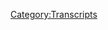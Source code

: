 {{DEFAULTSORT:
    #_TRANSCRIPT_0798:April 19, 2023
}}{{Transcript
    | title         = [[798: April 19, 2023]]
    | caption       = [https://knowledgefight.libsyn.com/798-april-19-2023 Listen to this episode on Libsyn]
    | episodeNumber = [[798: April 19, 2023|798]]
    | length        = 01:25:46
}}

{{MessageBox
    | header     = Warning: Bot Generated Content
    | text       = This transcript was automatically generated by transcription software and likely contains many mistakes and misattributions. Please check the audio for definitive quotes, attribution, and context.
    | image      = N3yvass4myg91.webp
    | imagewidth = 50px
    | id         = warning
}}

{{TranscriptBlock
    | name      = Theme Song
    | timestamp = 00:00:04.000
    | text      = Red Alert. Red alert. Red alert. Red
}}

{{TranscriptBlock
    | name      = Theme Song
    | timestamp = 00:00:08.000
    | text      = Alert acknowledged five days. Damn, Jordan I'm sweating. Knowledge party.com It's time to pray. I have great respect for knowledge like knowledge. I'm sick of them posing as if they're the good guys. Xiang Ji or the bad guy knowledge. Dan and Jordan knowledge five
}}

{{TranscriptBlock
    | name      = Theme Song
    | timestamp = 00:00:35.000
    | text      = need money Andy and Sandy you're stopping Andy and Cam handy in Kansas. And Kansas, you're on the air. With huge fan I love your word. Knowledge by now knowledge fight.com
}}

{{TranscriptBlock
    | name      = Dan
    | timestamp = 00:00:59.000
    | text      = Hey everybody, welcome back and I was reading I'm Dan. I'm Jordan. We're a couple dudes like to sit around worship at the altar of saline and talk a little bit about Alex Jones. Oh,
}}

{{TranscriptBlock
    | name      = Jordan
    | timestamp = 00:01:07.000
    | text      = indeed. We are Dan
}}

{{TranscriptBlock
    | name      = Dan
    | timestamp = 00:01:08.000
    | text      = Jordan, dad or dad.
}}

{{TranscriptBlock
    | name      = Jordan
    | timestamp = 00:01:10.000
    | text      = I have a quick question for you about today, but
}}

{{TranscriptBlock
    | name      = Dan
    | timestamp = 00:01:12.000
    | text      = my bright spot today Jordan is this Monday I hung out with dear friends Marty DeRosa and Sarah Shaq. Ah, yes. Had a wonderful time. Comedian Jonah Jerkins also showed up Wow hung out for a bit but then we went over to Marty and Sarah's place and watch some raw. Okay, watch some raw
}}

{{TranscriptBlock
    | name      = Jordan
    | timestamp = 00:01:33.000
    | text      = right. All right. So you watch the day, the daytime version of the paper views? That's what I'm calling raw.
}}

{{TranscriptBlock
    | name      = Dan
    | timestamp = 00:01:40.000
    | text      = We didn't actually I don't tell tales out of school because Marty and xario big wrestling fan of course. But we did not finish it. Oh no. Some other people showed up and we ended up watching music videos. Okay, well that sounds right because Marty was obsessed with the way that George Thurgood looks and I'll be surprised I didn't look at anything like I imagined
}}

{{TranscriptBlock
    | name      = Jordan
    | timestamp = 00:01:57.000
    | text      = i You know what? I don't know what George Thorogood looks like don't realize that until you
}}

{{TranscriptBlock
    | name      = Dan
    | timestamp = 00:02:03.000
    | text      = realize I have no idea. I know the
}}

{{TranscriptBlock
    | name      = Jordan
    | timestamp = 00:02:05.000
    | text      = name perfectly. I suddenly realized I have no
}}

{{TranscriptBlock
    | name      = Dan
    | timestamp = 00:02:08.000
    | text      = idea what it looks like. Yeah, he doesn't. I everyone listening to this if you don't know what he looks like Google him. He does not look like what you think he does. I can tell you that right now. So anyway, the brightspot Jordan is that Sarah had some easels and she offered to make some paintings. So I have a gift for you in the form of a couple of paintings that Sara did while we were hanging out. So you'll see that there are two of them all right. Ooh, there's a demon a devil Jordan,
}}

{{TranscriptBlock
    | name      = Jordan
    | timestamp = 00:02:37.000
    | text      = use your discernment.
}}

{{TranscriptBlock
    | name      = Dan
    | timestamp = 00:02:39.000
    | text      = Do you know who that's supposed to be? Rafa Yep. So it's a held version of Jordan with Raphael Nadal. Use your discernment that's helped me. That's evil. Yeah,
}}

{{TranscriptBlock
    | name      = Jordan
    | timestamp = 00:02:52.000
    | text      = I look pretty good evil. Yeah.
}}

{{TranscriptBlock
    | name      = Dan
    | timestamp = 00:02:55.000
    | text      = And then Goodhue and then there's Connor freaky
}}

{{TranscriptBlock
    | name      = Jordan
    | timestamp = 00:02:57.000
    | text      = Dorf? Yep.
}}

{{TranscriptBlock
    | name      = Dan
    | timestamp = 00:03:00.000
    | text      = Cutter Friedersdorf. Devil Angel show.
}}

{{TranscriptBlock
    | name      = Jordan
    | timestamp = 00:03:04.000
    | text      = Your store is telling me to do good.
}}

{{TranscriptBlock
    | name      = Dan
    | timestamp = 00:03:07.000
    | text      = Now he loves you. Okay. So he wanted it to be confusing, right? It's like the good version of you, the person you hate. Right. Right. And then the evil version person who like saying something negative to
}}

{{TranscriptBlock
    | name      = Jordan
    | timestamp = 00:03:20.000
    | text      = you. Gotcha. Gotcha. So she's expressing the duality of meaning. Yes, yeah. Gotcha.
}}

{{TranscriptBlock
    | name      = Dan
    | timestamp = 00:03:24.000
    | text      = All right. It's very confusing, but we conceived of this and I was very impressed that she was able to pull that off. It's very
}}

{{TranscriptBlock
    | name      = Jordan
    | timestamp = 00:03:29.000
    | text      = well pulled off. Yeah. No doubt about it. I'm gonna have to take pictures of these. Oh, yeah. These are amazing. Yes.
}}

{{TranscriptBlock
    | name      = Dan
    | timestamp = 00:03:35.000
    | text      = Yeah, we'll post pictures that because otherwise, you know, this is this is visual for I mean, I can say Google George Thurgau. Pictures. No, those
}}

{{TranscriptBlock
    | name      = Jordan
    | timestamp = 00:03:45.000
    | text      = are basic. Yeah, I'm gonna have to tech Sarah and say thank you. I was
}}

{{TranscriptBlock
    | name      = Dan
    | timestamp = 00:03:48.000
    | text      = shocked that you were able to pick Rafa out of that. We looked at a picture of Conor Friedersdorf and realize like that's gotta be tough.
}}

{{TranscriptBlock
    | name      = Jordan
    | timestamp = 00:03:56.000
    | text      = You might as well write Connor freaky doorphone there is no way that I'm gonna pick that out of a lineup.
}}

{{TranscriptBlock
    | name      = Dan
    | timestamp = 00:04:01.000
    | text      = Yeah, yeah, he's not distinctive enough necessarily for a caricature, right. So to brightspot my bright
}}

{{TranscriptBlock
    | name      = Jordan
    | timestamp = 00:04:07.000
    | text      = spot Dan is unfortunately less a brilliant and gift giving but the there's a new album by Al Michaels affair Okay. With black thought. Do you say our Michaels? Michaels Okay, yeah, it's Leon Michaels. And his his his jazz collective band hip hop soul thing? Sure. Right. And black thought, does the whole album fucking amazing. It's incredible. It always reminds you how every time you hear black thought without the roots with like, Soul live or anyone. He's a huge jazz bow. You know, anytime you hear him outside of the inside of the roots, it's always like god damn black thought is good.
}}

{{TranscriptBlock
    | name      = Dan
    | timestamp = 00:04:47.000
    | text      = I always I've always worried that jazz bow isn't a cool thing to say. No, it's really fun. It's so fun. But is it is it offensive to jazz bones to jazz? I don't think
}}

{{TranscriptBlock
    | name      = Jordan
    | timestamp = 00:04:59.000
    | text      = so. Good jazz. Well,
}}

{{TranscriptBlock
    | name      = Dan
    | timestamp = 00:05:00.000
    | text      = I think they should get Al Michaels in that band. Al Michaels and Al Michael. Together. It's finally to Michael. Yeah. People have been clamoring for it now. That's
}}

{{TranscriptBlock
    | name      = Jordan
    | timestamp = 00:05:09.000
    | text      = a Michaels affair right now. Yeah, no, it's fantastic. Right now.
}}

{{TranscriptBlock
    | name      = Dan
    | timestamp = 00:05:13.000
    | text      = That's great. Jazz bows keep your ears open, keep them open. So Jordan today we have an episode to go over and be talking about the present day. And this time, we are not going to get sidetracked and veered over into Tim Poole. Conversation. Good news. So, yeah, we got the 19th April 19. And I figured one of the reasons that it would be good to cover this and jump in is because something that maybe I said wasn't going to happen did happen in the form of RFK, Jr. Deciding he was going to run for president that is the case. Yes. And, look, it's not gonna work out. But
}}

{{TranscriptBlock
    | name      = Jordan
    | timestamp = 00:05:50.000
    | text      = I think he's got an outsider chance, you know,
}}

{{TranscriptBlock
    | name      = Dan
    | timestamp = 00:05:52.000
    | text      = it has the potential to sow some chaos. Sure, you know, in as much as there are left wing folks, you know, presumably you would vote Democrat who are anti Vax. He's gonna appeal to those cats. There's a lot of people who love Curb Your Enthusiasm, who are gonna love that he's married to share Ohio. He's
}}

{{TranscriptBlock
    | name      = Jordan
    | timestamp = 00:06:09.000
    | text      = gotta be that. Yeah, there's a voting base there.
}}

{{TranscriptBlock
    | name      = Dan
    | timestamp = 00:06:12.000
    | text      = Yeah. Um, but I mean, obviously, he's not going to get the Democratic nomination. Sure, sure. But there is some, like, worry that some people have of him like, being Trump's running mate. Okay, I think that that is like, probably a little bit. Not gonna happen. But man, that would be something that is pretty fucking. It could sow enough discord. Discord to, like, you know, disrupt some things. Sure. Elections are so close these days, you know, 5050 Yeah, just, you know, taking some little bit and dragging it over. Could be enough to anyway, my point is that this has a lot of potential for some chaos. Yeah, not a lot of potential for electability. No. But yeah, Alex should be so on board with this. Yeah. I
}}

{{TranscriptBlock
    | name      = Jordan
    | timestamp = 00:07:03.000
    | text      = mean, this is I put, I don't even know, I don't even know what to do about this. I feel like if if he becomes the running mate, or in any way becomes close to
}}

{{TranscriptBlock
    | name      = Dan
    | timestamp = 00:07:12.000
    | text      = the halls of power, it's highly, highly speculate
}}

{{TranscriptBlock
    | name      = Jordan
    | timestamp = 00:07:14.000
    | text      = that he should say that is the best. I want it to happen, because then we can all just be like, Oh, we're in the carnival timeline. Nothing's gonna make sense ever again. First
}}

{{TranscriptBlock
    | name      = Dan
    | timestamp = 00:07:23.000
    | text      = Lady Cheryl. Hi. Yeah, let's
}}

{{TranscriptBlock
    | name      = Jordan
    | timestamp = 00:07:25.000
    | text      = just give it up. Let's just all call it a day smoking. If you got um,
}}

{{TranscriptBlock
    | name      = Dan
    | timestamp = 00:07:29.000
    | text      = I was watching a bit of his announcement speech. Oh, and he was talking about how his wife is Cheryl Hines. And he was like, I think America is ready for a really funny First Lady. That's not the quality I look for first. I mean, that's. She is funny.
}}

{{TranscriptBlock
    | name      = Jordan
    | timestamp = 00:07:48.000
    | text      = I heard ladybird was pretty funny. She is She was a wreck. I mean, I guess she did.
}}

{{TranscriptBlock
    | name      = Dan
    | timestamp = 00:07:54.000
    | text      = self reporting. I'm not sure we can count on that good dress. Yeah, everyone thinks it's true. Carter's wife, Linda Carter. She was
}}

{{TranscriptBlock
    | name      = Jordan
    | timestamp = 00:08:09.000
    | text      = that was Wonder Wonder Woman.
}}

{{TranscriptBlock
    | name      = Dan
    | timestamp = 00:08:13.000
    | text      = Three mistakes in one sentence. Awesome. That like right before the show you were talking about how you can't talk? Yeah. And then I come
}}

{{TranscriptBlock
    | name      = Jordan
    | timestamp = 00:08:22.000
    | text      = coveted. I've coveted slow and you have got the fire right now.
}}

{{TranscriptBlock
    | name      = Dan
    | timestamp = 00:08:27.000
    | text      = Nancy Reagan, not funny. Hillary? Not so funny. Nope.
}}

{{TranscriptBlock
    | name      = Jordan
    | timestamp = 00:08:31.000
    | text      = Edith Wilson. Very much not funny. first female president though, so you gotta give her that. Okay, um, let's see. I know Andrew Jackson was married. Sure. And I imagine that you've got funny stories if you're married to Andrew Jackson, probably not the right kind of funny. Probably not the right company, about the right kind of funny. That's a good point.
}}

{{TranscriptBlock
    | name      = Dan
    | timestamp = 00:08:51.000
    | text      = So anyway, I wanted to see what Alex's response to Robert Kennedy Jr's announcement was. We get a little bit of that here in this episode. And more than we bargained for that sounds right. So we'll get down to business on this. But first, take a little moment. Say hello to some new won't. Oh, that's great. Yeah. So first, Garrett, happy birthday and mullet toss responsibly. Thank you so much. You are now policy wonk.
}}

{{TranscriptBlock
    | name      = Alex Jones
    | timestamp = 00:09:12.000
    | text      = I'm a policy wonk,
}}

{{TranscriptBlock
    | name      = Jordan
    | timestamp = 00:09:13.000
    | text      = thank you very much.
}}

{{TranscriptBlock
    | name      = Dan
    | timestamp = 00:09:14.000
    | text      = Next Happy Birthday, skip love skipping the boys. Thank you so much. You're not a policy wonk.
}}

{{TranscriptBlock
    | name      = Alex Jones
    | timestamp = 00:09:19.000
    | text      = I'm a policy wonk. Thank
}}

{{TranscriptBlock
    | name      = Unknown Speaker
    | timestamp = 00:09:20.000
    | text      = you very much.
}}

{{TranscriptBlock
    | name      = Dan
    | timestamp = 00:09:21.000
    | text      = That's someone wishing themselves. Hey, I hope so. Or there's two people named skip or they're all the boys are also named skip could be next. By the time you hear this. I'll be studying to become an actual policy wonk. Thank you so much. You are now a policy wonk.
}}

{{TranscriptBlock
    | name      = Alex Jones
    | timestamp = 00:09:33.000
    | text      = I'm a policy wonk, thank
}}

{{TranscriptBlock
    | name      = Jordan
    | timestamp = 00:09:34.000
    | text      = you very much.
}}

{{TranscriptBlock
    | name      = Dan
    | timestamp = 00:09:35.000
    | text      = Next, Alex has the heart of a globalist and a lifetime ban from Bohemian Grove. Thank you so much for now, ballsy Wong.
}}

{{TranscriptBlock
    | name      = Alex Jones
    | timestamp = 00:09:40.000
    | text      = I'm a policy wonk. Thank
}}

{{TranscriptBlock
    | name      = Jordan
    | timestamp = 00:09:41.000
    | text      = you very much.
}}

{{TranscriptBlock
    | name      = Dan
    | timestamp = 00:09:43.000
    | text      = Next congrats to Florian and Sheryl. May both of you rise above your enemies. Thank you so much. Now, ballsy walk.
}}

{{TranscriptBlock
    | name      = Alex Jones
    | timestamp = 00:09:49.000
    | text      = I'm a policy wonk. Thank
}}

{{TranscriptBlock
    | name      = Jordan
    | timestamp = 00:09:50.000
    | text      = you very much. And
}}

{{TranscriptBlock
    | name      = Dan
    | timestamp = 00:09:51.000
    | text      = we're gonna take the credit mix Jordan, so thank you so much to um Squatch blue jacket and see you're now a technocrat I'm a policy wonk
}}

{{TranscriptBlock
    | name      = Alex Jones
    | timestamp = 00:10:02.000
    | text      = the amount of intelligent brilliant someone Someone saw tonight sent me a bucket of poop daddy sharp.
}}

{{TranscriptBlock
    | name      = Alex Jones
    | timestamp = 00:10:08.000
    | text      = Jar Jar Binks has a Caribbean black action. He's a loser little little teeny baby. I don't want to hate black people. I renounce Jesus Christ like Ash. Thank
}}

{{TranscriptBlock
    | name      = Jordan
    | timestamp = 00:10:20.000
    | text      = you very much.
}}

{{TranscriptBlock
    | name      = Dan
    | timestamp = 00:10:21.000
    | text      = So we start today and Alex is in a COVID vaccine conspiracy mood even before the announcement the Robert Kennedy is right. Okay. So it's it's pretty appropriate.
}}

{{TranscriptBlock
    | name      = Alex Jones
    | timestamp = 00:10:34.000
    | text      = Today we have another medical doctor popping in cipher. This announcement by the FDA, FDA, monovalent Pfizer and moderna COVID-19. Vaccines are no longer authorized pulled from the market. Because they want to make you quote, take the new ones admitted, the old ones don't work. And of course, the new ones don't work either. They've got even more on the lay, shall want to complete fraud.
}}

{{TranscriptBlock
    | name      = Dan
    | timestamp = 00:10:56.000
    | text      = So this wasn't some indication that the vaccines are a fraud, or even an announcement that requires any deciphering the original vaccine vaccine was based solely on the original strain of the virus. And now they have a vaccine that's based on multiple strains, and provides wide, much wider protection, including to the original strain. So that makes it superfluous good situation where the initial vaccine has been out done. So there's no reason to continue to provide it. I don't know what this medical doctor is going to help decipher. But bad news, it turns out, it's Dr. Stella Immanuel. So, you know, she has she is she knows some codes. Yeah, about demons.
}}

{{TranscriptBlock
    | name      = Jordan
    | timestamp = 00:11:35.000
    | text      = It's, it's a little bit. It's a little bit like somebody being like, you know what, you can't get the original iPod anymore. That's because Apple got rid of it and told you that they don't work. That's obviously what's happening. It's not that we're 30 generations on in terms of production and shit yet. No.
}}

{{TranscriptBlock
    | name      = Dan
    | timestamp = 00:11:54.000
    | text      = I mean, I think that maybe Alex would think this way. That's interesting, because I think that obviously, there's planned obsolescence and marketing of products like iPod drum phones and stuff like that. Sure. I don't think that's the case with vaccine. I don't think Alex might think that. That would be interesting. Yeah, I think he kind of does have that. Right. I
}}

{{TranscriptBlock
    | name      = Jordan
    | timestamp = 00:12:13.000
    | text      = mean, can you you can't plan obsolescence on a vaccine that's, that would require knowledge of how the disease is going to adapt to it.
}}

{{TranscriptBlock
    | name      = Dan
    | timestamp = 00:12:21.000
    | text      = Yeah. But Alex thinks everybody has like so much more information of their disposal than they actually do.
}}

{{TranscriptBlock
    | name      = Jordan
    | timestamp = 00:12:26.000
    | text      = This is this is a lot like that thing I saw on utopia. Are there other movies that we can talk about?
}}

{{TranscriptBlock
    | name      = Dan
    | timestamp = 00:12:31.000
    | text      = The future? Okay, good. So bad news. The cows, they're gone? No. Oh, but they're not safe. And soon you will not be able to eat them because they're being injected with mRNA COVID vaccines? Oh,
}}

{{TranscriptBlock
    | name      = Alex Jones
    | timestamp = 00:12:45.000
    | text      = I meant to get to the Sheshnag covered at some, but I've got to spend some time on this. Documents are out. It's confirmed. pigs and cows are being given the mRNA shots to 2018. What? That for the whole covered area. That's what Bill Gates his mini me. bowtie said in 2018 on CSPAN, in that hearing, we played so many times or that roundtable discussion with a bunch of the federal regulators, the agencies out there. They said we'd have a virus out of China to blow up the system and just have mRNA come in, whether it's no more research or studies, we just test on the public.
}}

{{TranscriptBlock
    | name      = Dan
    | timestamp = 00:13:25.000
    | text      = They didn't say that. Yeah,
}}

{{TranscriptBlock
    | name      = Jordan
    | timestamp = 00:13:25.000
    | text      = that sounds like a bad thing to say out loud. So Aleksa
}}

{{TranscriptBlock
    | name      = Dan
    | timestamp = 00:13:27.000
    | text      = this news about animals being given mRNA shots and a meme, I guess. So. Now it's fully documented and proven. It's complete bullshit, though. Some animals like ones that zoos have been given a COVID vaccine, but it's not the same one that's given to people and it doesn't use mRNA. That being said, there are a number of vaccines for animals that use RNA platforms. And that's been the case for many years. owners have discretion over which vaccines they want to give or not give their livestock and there's currently no mRNA vaccines that are licensed for use on animals. I can't stress this enough Alex's reporting all this is confirmed based on like a meme or a headline from some conspiracy shithead social media or blog. Yeah, and all of this seems to trace back to anti Vax legend, Dr. Mercola, who is complaining about a pig vaccine called liquidity, which isn't even an mRNA vaccine, and it isn't even a vaccine. So liquidity is a platform that Merck created that allows them to use RNA technology to rapidly create vaccines for pigs. The end result is a live model, modified live virus vaccine. But because the platform itself uses RNA technology, anti Vax folks, see those letters and then just decide that this is mRNA, which means that it's the same thing as the COVID vaccine just means the COVID vaccine predates the pandemic. It's really lazy stuff and reporting on this without having a basic understanding of what you're talking about is it's really an exploitation of the audience on Alex's part, yeah,
}}

{{TranscriptBlock
    | name      = Jordan
    | timestamp = 00:14:50.000
    | text      = I mean, I, you gave me a basic understanding and I don't think I want to report on it. I don't fully understand like there's a platform that they use to fast track RNA A vaccines,
}}

{{TranscriptBlock
    | name      = Dan
    | timestamp = 00:15:01.000
    | text      = though fun, no. live virus, like modified live virus vaccines, right? Yeah, RNA or mRNA vaccine, right? Yeah, that's cool. Yeah, it is.
}}

{{TranscriptBlock
    | name      = Jordan
    | timestamp = 00:15:11.000
    | text      = I didn't know that was a possible thing. Yeah. I would like to learn way more about that before I go around telling people that it's evil. Apparently
}}

{{TranscriptBlock
    | name      = Dan
    | timestamp = 00:15:18.000
    | text      = they've developed that and gotten it approved for particularly pig based conditions.
}}

{{TranscriptBlock
    | name      = Jordan
    | timestamp = 00:15:25.000
    | text      = Oh, that's cool. Does that mean that we're I mean, that seems like we're headed we if they can do that for pigs, and it works. That's pigs are practically us.
}}

{{TranscriptBlock
    | name      = Dan
    | timestamp = 00:15:33.000
    | text      = I would, I would argue there's there's subtle differences,
}}

{{TranscriptBlock
    | name      = Jordan
    | timestamp = 00:15:36.000
    | text      = slight differences, but we're both delicious. Um,
}}

{{TranscriptBlock
    | name      = Dan
    | timestamp = 00:15:39.000
    | text      = yeah. I mean, who knows? There could be there could be some possibility that something like this can happen for humans? I don't know. I don't I definitely don't know enough. See? Exactly. So I can't speak on that. But I can talk a little bit about the gravity and it actually comes up again later. So we'll, we'll get into it a little more then. But for now, we have another guest. Okay. Not just Stella Immanuel. Oh, it's gonna be on today. All right, we get a blast from the past.
}}

{{TranscriptBlock
    | name      = Alex Jones
    | timestamp = 00:16:04.000
    | text      = Now, Marina, Rima Lima is gonna be joining us at the bottom of an extra hour, the ultimate whistleblower that predicted at all she's got new groundbreaking Intel. They're planning to release new viruses and the next phase of the New World Order and how we can stop it. I cannot stress to you how important this is going to be. Everybody needs to tune in everybody's to tell their email list or text message friends. People random folks in a 711 Hey, tune in info wars.com forward slash show. Forbidden info coming up. 1230 Central.
}}

{{TranscriptBlock
    | name      = Dan
    | timestamp = 00:16:32.000
    | text      = I did this actually. Oh, yeah. Yeah. But the 711 nearest me actually was closed. I ran there to try and tell people to tune in. Yeah, and I had to go like four miles to get to the next 711 It was just a hassle.
}}

{{TranscriptBlock
    | name      = Jordan
    | timestamp = 00:16:44.000
    | text      = Yeah, well, I mean, then both you and the 711 people missed the thing that Alex wanted you to hear first, right because I was on the way Yeah, and they when you got there they were like this The show's over.
}}

{{TranscriptBlock
    | name      = Dan
    | timestamp = 00:16:54.000
    | text      = Such a such a brutal self defeating, so yeah, look. Remote labor. Remote labor. Oh, it's been a long time. We got laminations to do Yeah, I don't think she's selling that. Or at least I don't. It doesn't come up. I don't know if she's she probably is still selling clothes. Don't laminate me bro. Yeah, her interview is long. Yeah, and boring. But she is at least like an interesting kind of crazy. Sure. That exists in Alex's world. It's been a long time since she's been on Yeah. And her husband was this double bind a generous double bind.
}}

{{TranscriptBlock
    | name      = Jordan
    | timestamp = 00:17:32.000
    | text      = Yeah. That grandfather's you in Yeah, literally a lot of accounts. Yeah. You
}}

{{TranscriptBlock
    | name      = Dan
    | timestamp = 00:17:36.000
    | text      = know you got Stella Immanuel coming on to talk vaccine nonsense. Like all right, whatever, but then you get Reema llevo coming on also to talk vaccine nonsense. Oh boy. And you're
}}

{{TranscriptBlock
    | name      = Jordan
    | timestamp = 00:17:46.000
    | text      = you're just now you got the makings of a show. Now we're talking
}}

{{TranscriptBlock
    | name      = Dan
    | timestamp = 00:17:49.000
    | text      = it's that principle in comedy of like you do something twice it's funny three times it's funny four times not funny five times back to funny Rick effect Yeah, it's that same thing Yep. Too much like Alex by himself a lot a lot of vaccine anti Vax nonsense sure Stella Manuel too much anti Vax not wait to add remove label on top of that. It's it's now testing again now
}}

{{TranscriptBlock
    | name      = Jordan
    | timestamp = 00:18:12.000
    | text      = we got chaos. We don't know what kind of anti vaccine nonsense we're gonna get.
}}

{{TranscriptBlock
    | name      = Dan
    | timestamp = 00:18:16.000
    | text      = Yep. So in the middle of the show, Alex learns that RFK Jr. is running all right.
}}

{{TranscriptBlock
    | name      = Alex Jones
    | timestamp = 00:18:21.000
    | text      = They just told me during the break that Robert F Kennedy Jr. who is running against Biden that's got that he said very upset. is officially making his announcement in Boston. And so we're gonna take you to that again. It was live a few minutes ago we're backing it up to the start in the live feed air some of this area's
}}

{{TranscriptBlock
    | name      = Dan
    | timestamp = 00:18:41.000
    | text      = Alex taking one of his like he got very excited to be able to like just play this speech. Take a little time off on air listen to Robert Kennedy Jr. Dark shit Somebody
}}

{{TranscriptBlock
    | name      = Jordan
    | timestamp = 00:18:53.000
    | text      = get me a little glass of red solo cup come on get over here we got time QA I like I liked that. RFK appeals to people who are sick of political dynasties. Yeah, same aristocratic families taking over Yeah, it's really what I'm interested in it's it's a real outsider. You know, Hillary
}}

{{TranscriptBlock
    | name      = Dan
    | timestamp = 00:19:11.000
    | text      = disqualify you because she was married to
}}

{{TranscriptBlock
    | name      = Jordan
    | timestamp = 00:19:16.000
    | text      = no more of these political dynasty. We don't want a
}}

{{TranscriptBlock
    | name      = Dan
    | timestamp = 00:19:18.000
    | text      = candidate that's actually rationalizes why oh, well, it says that Robert Kennedy Jr. is great because none of the other Kennedy's Are you sure that's how you know?
}}

{{TranscriptBlock
    | name      = Jordan
    | timestamp = 00:19:32.000
    | text      = Good Fine, fine. Yeah, whatever you need man. So
}}

{{TranscriptBlock
    | name      = Dan
    | timestamp = 00:19:35.000
    | text      = anyway, this beach feed that they're using is really trash and so they Alex realizes I can't play this
}}

{{TranscriptBlock
    | name      = Alex Jones
    | timestamp = 00:19:54.000
    | text      = Okay, we're gonna leave this feed because Fox was carrying it had good audio, but then cut it RFK Jr. running for president is a big damn deal that he's already ahead of it in many polls, and so it should be on our channel country. But of course, it's not we're going with some amateur feed of the live feed. So once we get a HD feed was good audio, you better believe will be airing excerpts.
}}

{{TranscriptBlock
    | name      = Dan
    | timestamp = 00:20:18.000
    | text      = That's not like it's your fault that you don't have a good feed
}}

{{TranscriptBlock
    | name      = Jordan
    | timestamp = 00:20:22.000
    | text      = the amateur crew. Yeah, I'm not mad at the amateur crew,
}}

{{TranscriptBlock
    | name      = Dan
    | timestamp = 00:20:25.000
    | text      = because that argument that I was making is so weak that he doesn't even sound like he's convinced himself that RFK is winning in any of the polls. He just announced his candidacy. So there isn't a ton of data on this. But the University of New Hampshire just did a poll that came out on Thursday about the potential primary challengers and here's how it looks. Biden is the top first choice with 25% of the vote after that is Bernie with 17 and Michelle Obama with 10%. Some interesting choices like AOC, come in at like 4%. And then RFK, Jr. is polling at about 2%. Things get worse for him. When you look at the data for second choice candidates, Pete Buttigieg, and Michelle Obama topped that list with 17 and 16%, respectively, and RFK, Jr, sitting at 1%. The poll also found that RFK Jr has the second highest rate of unfavorability among likely Democratic voters beaten only by Marianne Williamson, which seems a little surprising. I don't know what she did to make everyone hate her. Oh, she sucks. I'm sure she does. But that much. She just thought of unfavorability Yeah, she just suck. All right. He has a 15% favourability and a 37% unfavorability rating. So that puts him at a net negative 22 favourability. He's
}}

{{TranscriptBlock
    | name      = Jordan
    | timestamp = 00:21:37.000
    | text      = literally less popular than COVID. COVID is more popular than he is he
}}

{{TranscriptBlock
    | name      = Dan
    | timestamp = 00:21:42.000
    | text      = and Marianne Williamson are the only two who have negative unfavorability ratings. It's not looking like it's gonna be tough. This is a brazen lie on Alex's part, but this tracks with how Alex creates his false reality. Everything that he supports has to be the most popular thing because he's always right. If he likes RFK Jr, then he must be leading in the polls because Alex wouldn't like someone who was unpopular. Yeah, that would be great news itself.
}}

{{TranscriptBlock
    | name      = Jordan
    | timestamp = 00:22:06.000
    | text      = That would be crazy. He's beating Biden in the pennies and I just
}}

{{TranscriptBlock
    | name      = Dan
    | timestamp = 00:22:12.000
    | text      = maybe on infowars.com Maybe if you put up a poll on his site or some dumb shit on Twitter webs like some some right wing asshole put up a Twitter poll, maybe that?
}}

{{TranscriptBlock
    | name      = Jordan
    | timestamp = 00:22:24.000
    | text      = I don't even know. It's it is it is it's like the way he views the world entirely is like anything popular has to be subverted or taken over by the globalist by the small by so so by nature of something being popular or unpopular. It has been taken away from their their power. Is that makes sense. I'm trying to I'm trying to understand how you can get to a point where you can just say something like RFK JR. He's already had bad Biden in the polls, purely based on I prefer him over Biden.
}}

{{TranscriptBlock
    | name      = Dan
    | timestamp = 00:23:00.000
    | text      = You just have no respect for the audience. I don't give a shit. I'll just tell them whatever I want. Sure. I mean, but how did you How do you think you know what's funny? Well, I guess he just wants it to be exactly here. Here is what well, actually, I mean, because Alex has a like sort of standing talking point that is Biden's approval ratings are like free. Yeah,
}}

{{TranscriptBlock
    | name      = Jordan
    | timestamp = 00:23:19.000
    | text      = sure. That's so like, yeah. So anybody is outpolling by me.
}}

{{TranscriptBlock
    | name      = Dan
    | timestamp = 00:23:23.000
    | text      = Yeah. If you follow the logic of Infowars. Right, right. I would love it if he was bound to actually go by the polls. But we'll give him this one. So RFK is leading Biden in the polls? Sure. imaginarily. Sure. And then he has to talk about the other polls that come out, drop, a precipitous drop off a cliff, and then try to explain that. Yeah, it'd be fun. Yeah, it would be fun.
}}

{{TranscriptBlock
    | name      = Jordan
    | timestamp = 00:23:47.000
    | text      = Either that or he has to give exact polling results for a bunch of different questions, including like, Okay, fine. In this poll. RFK Jr. is winning over Biden. Okay. What other questions did the poll ask? Are we in an interdimensional battle between aliens and Anunnaki? Yes, well, apparently, we're there. We're off the data. This
}}

{{TranscriptBlock
    | name      = Dan
    | timestamp = 00:24:08.000
    | text      = is not a good poll. So I think I was thinking about it. And I would say this is perfect for Alex. He should go all in on RFK Jr. Yeah. Because it gives him an opportunity to pretend that he's above the left right paradigm by backing a Democrat or someone who's in the Democratic Party, I guess. So that would give him the illusion of not being partisan and all this shit, which would be great. That's his audience clearly fucking hates Trump at this point, because a vaccine spent time so he can't really navigate that water super well, whereas RFK Jr. is a staunch anti Vax hero. So he would be perfect to sort of be a salve on those burns. And he has no fucking shot. So none so it would be perfect in the same way that Ron Paul It was perfect for those years. There's this optimism in this hope that's never going to come to pass.
}}

{{TranscriptBlock
    | name      = Jordan
    | timestamp = 00:25:00.000
    | text      = Yeah, but you know, like once you get that taste of the halls of power of being close to being able to call and talk to the President of the United States, it's tough to go back. But
}}

{{TranscriptBlock
    | name      = Dan
    | timestamp = 00:25:08.000
    | text      = you have to you have to Yeah, of course you have to if you want to.
}}

{{TranscriptBlock
    | name      = Jordan
    | timestamp = 00:25:13.000
    | text      = You and I are talking to where we agree on this. Yeah. It's just tough. It's tough.
}}

{{TranscriptBlock
    | name      = Dan
    | timestamp = 00:25:18.000
    | text      = I am staying addicting power. Wonder Woman. Yeah. So still Emanuel comes on to talk about this. And I kind of saved by the bell on this one.
}}

{{TranscriptBlock
    | name      = Alex Jones
    | timestamp = 00:25:29.000
    | text      = And she's Dr. Stella Emanuel, a very successful medical doctor and one of the first people to be outspoken about what's really happy with COVID Ella reblogging therapeutics and her famous press conferences there in DC Dr. Stella md.com. But I wanted to get her on to decipher this and when she told my producer she thought was happening is what I thought but I wanted to get a medical backer on FDA, Pfizer and moderna COVID-19 vaccines no longer authorized new protocols announced but that's the monovalent that will what's really behind that here's the actual press release from the FDA Coronavirus COVID-19 update, FDA authorizes changes to simplify use of bio Vaillant mRNA COVID-19 vaccines. So they're basically banning the original one saying you need the new ones. And maybe all those didn't work. But of course, the new ones don't work in the ways they say either, they'll have the UN tree to take over our national health care system and confirmed big Agra has been putting mRNA since 2018, mainly in pigs. We'll get our take on that. So I'm gonna try to just go through these points quickly. Dr. Explain what you think's really happening here. I think that
}}

{{TranscriptBlock
    | name      = Alex Jones
    | timestamp = 00:26:48.000
    | text      = we're gonna try to
}}

{{TranscriptBlock
    | name      = Jordan
    | timestamp = 00:26:48.000
    | text      = reconnect with a more coherent answer that I'm used to hearing
}}

{{TranscriptBlock
    | name      = Alex Jones
    | timestamp = 00:26:51.000
    | text      = in one shot and we haven't too much so it's just kind of when it rains it pours. Yeah, and it
}}

{{TranscriptBlock
    | name      = Dan
    | timestamp = 00:26:55.000
    | text      = is.
}}

{{TranscriptBlock
    | name      = Jordan
    | timestamp = 00:27:00.000
    | text      = That is boring.
}}

{{TranscriptBlock
    | name      = Dan
    | timestamp = 00:27:01.000
    | text      = Yeah. So that doesn't work. They get her on the phone, and it's boring interview, so we're not gonna listen to any of that. But I do enjoy that kind of ride. It's always good long preamble. And while he's waiting to get reconnected with or he goes back to this pig thing, ah, rejecting the
}}

{{TranscriptBlock
    | name      = Jordan
    | timestamp = 00:27:18.000
    | text      = pig, we just can't handle not having it. The pigs have got stuff in the well. Yeah. And
}}

{{TranscriptBlock
    | name      = Dan
    | timestamp = 00:27:22.000
    | text      = the reason for that is because these people who are like real COVID vaccine, conspiracist, they believe that there is a net, there's now the next stage is to vaccinate these animals. So they have the mRNA in them, and then you eat them. And then it gets you. Is that how it works? No. But that's what they think that's what that's where we're going with it, man. So Alex talks about this a little bit. And I want to play this as a like a real case study of like, manipulation.
}}

{{TranscriptBlock
    | name      = Alex Jones
    | timestamp = 00:27:50.000
    | text      = Pork Producers have been using customized mRNA based vaccines on their herds. Since 2018. There's no laws just being done without telling the public. All customize mRNA vaccines are untested, only the mRNA platform itself has been approved. And as with the so called common shots, that's an emergency authorization.
}}

{{TranscriptBlock
    | name      = Dan
    | timestamp = 00:28:13.000
    | text      = This is a great illustrative moment to focus on. What's happening here is that Alex is cold reading this article. And in the moment, he realizes he doesn't actually know what this story is about. And he recognizes that if he doesn't force it, this might not fit into the storyline that he's already established for the article. So he just makes shit up. He says that the platform here has been approved, but he knows that he has no idea what that means. So he just lies and says that the platform in that's being referenced is the COVID vaccine. Yeah. And it's an emergency authorization makes perfect sense. In reality, it's this liquidity probe platform. This is the service where they can collect pathogens from your sick animals and create customized bespoke vaccines, usually in eight to 12 weeks, that platform, the custom vaccine process that celebrity uses has been approved. And that's what this article is talking about. But Alex doesn't know that because he hasn't read the article. And he's not curious at all. Yeah, so he just lies to the audience in order to be able to connect it to COVID. He's further lying, saying that these resulting custom vaccines are mRNA vaccines, conflating that with the platform itself, which uses RNA technology to create usually modified live virus vaccine, right? This article that Alex is reading is conspiracy anti Vax bullshit. Like I believe this is probably like the Mercola site. But Alex hasn't read it. So as he skims along live on air, he needs to make things up that sound like they fit with what he imagines the article would say, right? When the article itself is a conspiracy, but it might not be the right
}}

{{TranscriptBlock
    | name      = Jordan
    | timestamp = 00:29:46.000
    | text      = he's too lazy to use his own bullshit. Well, I mean, let's put it this way. Because he doesn't prepare. He has to improv a existing conspiracy theory to fit it within his console. Here's the theory. Yeah, as we go along, right?
}}

{{TranscriptBlock
    | name      = Dan
    | timestamp = 00:30:02.000
    | text      = And there's a part of me that thinks that probably explaining this RNA platform that's able to be used to create these vaccines on demand for pigs. Maybe Alex isn't up to the challenge of explaining that to the audience. I'm yelling witchcraft, and
}}

{{TranscriptBlock
    | name      = Jordan
    | timestamp = 00:30:17.000
    | text      = I believe it because honestly, that sounds like witchcraft. That sounds fucking cool. I wish I knew that they could that that existed,
}}

{{TranscriptBlock
    | name      = Dan
    | timestamp = 00:30:25.000
    | text      = apparently since 2018. That's crazy, maybe even longer than that. So read the labels coming on. Sure. And her claim to fame other than being married to the now deceased general stubble by is that she was on an episode of Jesse Ventura show conspiracy theory. Ah, okay. She was on that episode, because Alex recommended her. Gotcha. And if I were Jesse Ventura, this would be the end of a friendship. Yeah, because this episode, it's clear, it's lousy with Alex's friends. You've got Daniel estulin. You've got David Icke, you've got Rima llevo. You got Stanley mon teeth. It's just nothing but Alex's buddies. murderer's row of shithead Yeah, I think Jon Ronson is actually in there too, which is unfortunate. You know, the rest of them are,
}}

{{TranscriptBlock
    | name      = Jordan
    | timestamp = 00:31:13.000
    | text      = oh, what are you gonna do?
}}

{{TranscriptBlock
    | name      = Dan
    | timestamp = 00:31:15.000
    | text      = Well, it's an episode about secret societies and he has some, you know, some actual information to provide.
}}

{{TranscriptBlock
    | name      = Jordan
    | timestamp = 00:31:22.000
    | text      = Yeah, you gotta you have somebody you have a straight man now.
}}

{{TranscriptBlock
    | name      = Dan
    | timestamp = 00:31:25.000
    | text      = So Alex plays a clip of Rima on Jesse Ventura. You
}}

{{TranscriptBlock
    | name      = Jesse Ventura
    | timestamp = 00:31:29.000
    | text      = left the United States of America.
}}

{{TranscriptBlock
    | name      = Rima Laibow
    | timestamp = 00:31:31.000
    | text      = Yes, sir. I have. I do not feel safe living in the United. I'd rather not just be here, so you can make a fast exit. If I miss you and I finish. You're leaving the country again. Why? Because in a very short time, not today, not tomorrow, but very soon, we'll be facing compulsory vaccination under the mistaken term of voluntary vaccination.
}}

{{TranscriptBlock
    | name      = Jesse Ventura
    | timestamp = 00:32:02.000
    | text      = Are you talking to me now about the current swine flu? What is it about these vaccinations, you think that they're bad?
}}

{{TranscriptBlock
    | name      = Rima Laibow
    | timestamp = 00:32:11.000
    | text      = First of all, let's start with the fact that the World Health Organization has decided that we have 90% Too many people.
}}

{{TranscriptBlock
    | name      = Dan
    | timestamp = 00:32:20.000
    | text      = Dr. Dawn?
}}

{{TranscriptBlock
    | name      = Jordan
    | timestamp = 00:32:22.000
    | text      = We don't we don't have to start there.
}}

{{TranscriptBlock
    | name      = Dan
    | timestamp = 00:32:23.000
    | text      = No, it's a partisan Alex, I realize that that clip is really damaging to his goal of building up Remos credibility. Yeah, she's talking about the swine flu. That was
}}

{{TranscriptBlock
    | name      = Jordan
    | timestamp = 00:32:32.000
    | text      = how he was wrong. How long ago was that? 2009
}}

{{TranscriptBlock
    | name      = Dan
    | timestamp = 00:32:35.000
    | text      = A Yeah. And honestly, she sounds like an intensely paranoid person. And probably like someone who's good fodder for a conspiracy TV show, but not someone you really want to take. Seriously. She comes off not as a good source. She agreed to meet with Jesse Ventura at a hangar in the Midwest, but wouldn't come in because she has to fly back in because he's so afraid for her life.
}}

{{TranscriptBlock
    | name      = Jordan
    | timestamp = 00:32:58.000
    | text      = Yeah, that's, that's nice drama. I'm gonna I'm gonna go ahead and say she probably went to Denny's afterwards by a play. I don't think that was a big escape. No, I doubt it. Compulsory vaccinations Dan. Yep. 2009 for swine flu.
}}

{{TranscriptBlock
    | name      = Dan
    | timestamp = 00:33:16.000
    | text      = Yeah, they played this game over and over again. Quite a
}}

{{TranscriptBlock
    | name      = Jordan
    | timestamp = 00:33:18.000
    | text      = bit. Yep. Yep. Yep. Boy.
}}

{{TranscriptBlock
    | name      = Dan
    | timestamp = 00:33:21.000
    | text      = So Alex gives remote quite an introduction. She is the consummate whistleblower, the ultimate whistleblower,
}}

{{TranscriptBlock
    | name      = Jordan
    | timestamp = 00:33:28.000
    | text      = man, we're all gonna sound stupid whenever we have to salute President RFK Jr.
}}

{{TranscriptBlock
    | name      = Dan
    | timestamp = 00:33:32.000
    | text      = And the Secretary of Health and Human Services, remote labor. Yeah.
}}

{{TranscriptBlock
    | name      = Alex Jones
    | timestamp = 00:33:38.000
    | text      = Remote labor MD. She's a famous doctor. She invented many of the most used treatments today. She's a scientist. And again, her husband was Albert. stumbled on you should go look him up. You want to understand how these people are the ultimate whistleblower so I'm just giving us network right Shan port was not really a whole next hour.
}}

{{TranscriptBlock
    | name      = Dan
    | timestamp = 00:33:57.000
    | text      = Just confused like what I don't know what she's invented. Yeah, I don't know. I looked at I don't know she's a scientist I looked I looked it up I couldn't find any evidence that she's invented anything what science has she done a lot of science but I mean like what made in what capacity cells nano silver that's all I know for sure.
}}

{{TranscriptBlock
    | name      = Jordan
    | timestamp = 00:34:13.000
    | text      = See, that's not I feel like that's not the same thing as being a science. Well,
}}

{{TranscriptBlock
    | name      = Dan
    | timestamp = 00:34:17.000
    | text      = you got to take silver and make it nano that that does require science.
}}

{{TranscriptBlock
    | name      = Jordan
    | timestamp = 00:34:21.000
    | text      = If that's the case that I suppose if she can Nano, if she can nano silver. I can see I can see the point so
}}

{{TranscriptBlock
    | name      = Dan
    | timestamp = 00:34:29.000
    | text      = the interview actually gets off to a little bit of a contentious start and that is because Alex says that stubble bind died at this point of contention
}}

{{TranscriptBlock
    | name      = Alex Jones
    | timestamp = 00:34:42.000
    | text      = Okay. And you start at the beginning how you discovered this. Your husband obviously couldn't get it a lot of them because of national security but he knew and and agreed what you were saying said look, it's it's real. This is the plan. So you couldn't have somebody you know better than you to treating heads of state and confiding in you. You knew the gun was in loaded in 2009, they were thinking about doing it, then they backed off. Now they're thinking about it. And so this is so important. Thank you for joining us. So where would you like to begin first?
}}

{{TranscriptBlock
    | name      = Rima Laibow
    | timestamp = 00:35:12.000
    | text      = Alex, first, I want to thank you for having me. It is a pleasure to see you again and to talk with you and your audience. I want to correct two things that you said, if I may, because I'm always able to jump in and offend somebody, I hope I don't offend you. First of all, general Burt didn't simply die, he was murdered. And since his murder, he actually funnily died after they spent a long time trying to kill him. He started in 2017. And since that time, there have been nine serious, credible attempts on my life. Obviously, we're right over the target.
}}

{{TranscriptBlock
    | name      = Dan
    | timestamp = 00:35:51.000
    | text      = Oh, yeah, totally. General Sullivan was not murdered. And I don't believe there have been credible threats on Remos life. She's adopted this accusation of murder, because it's part of her attempt to sue the doctors in the hospital were stumbled by and passed away, which was a case that was thrown out in 2021. Yeah, that tracks double bind was 87 years old, and he fell ill in 27. To share he was in the hospital from September 1 2016 to January 4 2017, before being transferred to another facility until he passed on February 6 2017. All told, that's like four months in the hospital, which seems indicative of a pretty serious condition, particularly considering that the people who would have needed to consent for him to be there, or him and Rhema. To people who hate doctors. Yeah. Yeah. The fact that he was there speaks fucking volumes. Yeah,
}}

{{TranscriptBlock
    | name      = Jordan
    | timestamp = 00:36:38.000
    | text      = yeah, he was. He was sick. He was dying. Yeah, he was dying to the point where they were like, well, we have no choice but to go to a doctor. Yeah, I think it has to be anything. What's more likely is they both avoided going to the doctor for longer to the point where a probably hastened his demise.
}}

{{TranscriptBlock
    | name      = Dan
    | timestamp = 00:36:57.000
    | text      = Yeah, I mean, we can we can spit ball theories about whatever it could be. But from all the indications that I can find it. I mean, he's an 87 year old man. Yeah, that's, um, you know, people people died. Why babysat for him at home, because that knows too much. But he already knew too much. Right? 85 right. But when people get to the end of their life, and they know too much, they gotta kill them. Because they, yeah, you're
}}

{{TranscriptBlock
    | name      = Jordan
    | timestamp = 00:37:20.000
    | text      = worried about a deathbed confession. So you got to take them out, right and make it look like an illness right?
}}

{{TranscriptBlock
    | name      = Dan
    | timestamp = 00:37:24.000
    | text      = After he was in the hospital, right, because the other three actually remote is going to talk about a little more, fending off attempts on his life.
}}

{{TranscriptBlock
    | name      = Jordan
    | timestamp = 00:37:32.000
    | text      = Sure, sure. Sure. Sure. Sure. So hanging out over his bed like an angel. This is not enough ninjas breaking through the window. This isn't
}}

{{TranscriptBlock
    | name      = Dan
    | timestamp = 00:37:40.000
    | text      = exactly what I expected the interview first of all, to start out with, I mean, but you said My husband died. No, he was murdered
}}

{{TranscriptBlock
    | name      = Jordan
    | timestamp = 00:37:48.000
    | text      = wrong. Murder. I do appreciate the appreciate the objection of drama right away. Yeah. So she's got, she's got a small bit of self awareness that she still cannot avoid. She's like, listen, I always jump in and correct people when I definitely don't need to. And here we go. My husband was
}}

{{TranscriptBlock
    | name      = Dan
    | timestamp = 00:38:10.000
    | text      = murdered. Yeah, that helped me he wasn't a dairy.
}}

{{TranscriptBlock
    | name      = Jordan
    | timestamp = 00:38:14.000
    | text      = We'll get into a fight about it.
}}

{{TranscriptBlock
    | name      = Dan
    | timestamp = 00:38:15.000
    | text      = So Alex says that she tended to heads of state Ah, she was a doctor to heads of state shift. So she's talking about that a little bit here. And then we get the most unfortunately, time to commercial.
}}

{{TranscriptBlock
    | name      = Rima Laibow
    | timestamp = 00:38:29.000
    | text      = I'd like to begin with what turned me on to this line of thinking very briefly, I was treating a patient who happened to be ahead of state. And one day, she rather casually said, you know, it's almost time for the great calling to begin and I said what? And she said, calling wellness and self care.
}}

{{TranscriptBlock
    | name      = Dan
    | timestamp = 00:38:55.000
    | text      = Alex decided to skip commercial breaks, but I think GCN didn't. So it just went straight to commercial. But I went and I listened to it. There's nothing really now. Nothing in that commercial break that was really worth
}}

{{TranscriptBlock
    | name      = Jordan
    | timestamp = 00:39:10.000
    | text      = didn't reveal who it was. No, it wasn't it wasn't Madeleine Albright
}}

{{TranscriptBlock
    | name      = Dan
    | timestamp = 00:39:14.000
    | text      = convinced it was Queen Elizabeth. I would have hoped for Queen Elizabeth Madeleine Albright at this time. 2002. Yeah. Would she have been head of state?
}}

{{TranscriptBlock
    | name      = Jordan
    | timestamp = 00:39:23.000
    | text      = No, no, no. Yes, she would have been one who would tell you about the calling. Right. Madeleine Albright would have Madeleine Albright would have told her doctor watch out for being called. I just believe that in my I'm a stickler
}}

{{TranscriptBlock
    | name      = Dan
    | timestamp = 00:39:35.000
    | text      = for head of state because she's talking she talks about the person as if they're like royalty. Yeah. And so obviously my first thought was Queen Elizabeth, because that's just
}}

{{TranscriptBlock
    | name      = Jordan
    | timestamp = 00:39:45.000
    | text      = where you go and I mean, royalty is going to call that's just what they do. Right
}}

{{TranscriptBlock
    | name      = Dan
    | timestamp = 00:39:49.000
    | text      = Queen Elizabeth so in the mix on those conspiracies, yeah, the other option of course, Queen Beatrix.
}}

{{TranscriptBlock
    | name      = Jordan
    | timestamp = 00:39:55.000
    | text      = Sure. Always fun to say Queen Beatrix. Yeah,
}}

{{TranscriptBlock
    | name      = Dan
    | timestamp = 00:39:57.000
    | text      = they do it a lot. Yeah, of course. Of course they do. So we'll get down to more of my theories of who she might be talking about later. Because I did go through some possibility. Okay. All right. But that'll have to wait. Yeah, it's really boring during the commercials. But they come back and she's still talking. And this next
}}

{{TranscriptBlock
    | name      = Jordan
    | timestamp = 00:40:17.000
    | text      = clip, there's a hint of sadness. They come back and she's still talking. She is she's still.
}}

{{TranscriptBlock
    | name      = Dan
    | timestamp = 00:40:25.000
    | text      = And but this next clip, I really think is should show you she's not a good doctor.
}}

{{TranscriptBlock
    | name      = Rima Laibow
    | timestamp = 00:40:30.000
    | text      = deaths are predictable. What's not predictable is whether it's going to be you, or you or you. But the sudden adult Death Syndrome, which by the way, when I first heard I laughed at, because I thought it was a joke. I thought, no, no, no one could be saying this seriously, but they are. And people say, Oh, well, now we have children having heart attacks. We have hit fit players on the field of play, having heart attacks, and it's just an undiagnosed cardiac event. Right. Professional Football players and soccer players world over and tennis players haven't had good physicals.
}}

{{TranscriptBlock
    | name      = Alex Jones
    | timestamp = 00:41:13.000
    | text      = A few months ago in high school basketball, were in the same town. Two different players had heart attacks one died. I mean, normally one one high school basketball players aren't attacking a year. It's huge news now it's two in a town in one week.
}}

{{TranscriptBlock
    | name      = Rima Laibow
    | timestamp = 00:41:27.000
    | text      = And and it's anything but the vaccines. We understand that.
}}

{{TranscriptBlock
    | name      = Dan
    | timestamp = 00:41:31.000
    | text      = I don't know what Alex is talking about. I couldn't find that story. Yeah, but Reema, sounds like a real incompetent doctor here. Yeah, I don't think I would want my physician or someone I was taking health advice from to lean so strongly into feelings about anecdotal stories that may or may not even be accurate. That approach seems pretty useless. Also, it seems like she's not a very good doctor if she thinks that sudden adult death syndrome is new. That's just an easier way that people have taken to saying sudden a rhythmic Death Syndrome, which is a phenomenon that's been studied for years, and has nothing to do with COVID or vaccines. A 2014 Review indicated the quote up to 90% of sads victims had no preceding symptoms, or recognized risk factors for sudden death. They also found that it was more common for sads to occur when you were at rest or sleeping, except in the case of males and people under 18. which coincidentally are all the cases that people like Alex and Rima trot out to make their anti Vax poha that
}}

{{TranscriptBlock
    | name      = Jordan
    | timestamp = 00:42:26.000
    | text      = that does seem, if it's a known factor, it does seem like they should be aware of it.
}}

{{TranscriptBlock
    | name      = Dan
    | timestamp = 00:42:31.000
    | text      = It's been it's been published in a review that's easy to find from 2014. Yeah, it
}}

{{TranscriptBlock
    | name      = Jordan
    | timestamp = 00:42:35.000
    | text      = doesn't seem like it'd be too difficult to figure that one out. Nope.
}}

{{TranscriptBlock
    | name      = Dan
    | timestamp = 00:42:39.000
    | text      = I wouldn't think so. So, they're, they're full of shit. Yeah. So long and short of it sounds like a really bad doctor. Yeah, bad doctor like that. Will Ferrell sketch. That doctor.
}}

{{TranscriptBlock
    | name      = Jordan
    | timestamp = 00:42:50.000
    | text      = Okay, so if she is treating heads of state with advice, like, did you hear that more stuff is happening compared to the past when we were kids? The things that were just remembering off the top of IRC this tweet? Yeah. How about this meme? Have you seen this meme
}}

{{TranscriptBlock
    | name      = Dan
    | timestamp = 00:43:06.000
    | text      = query tricks? Let me show you this tweet. Oh, my God. So, Rima has not talked to Alex for a long time. And presumably, she hasn't watched the show either, because it's trash. Yeah. But back then back when she used to know Him, the big villains were the Bilderberg Group. True. And she has every reason to assume that they're still the big villain. Yeah, why not? So she has news for Alex. Oh, they're not the big villains
}}

{{TranscriptBlock
    | name      = Rima Laibow
    | timestamp = 00:43:32.000
    | text      = been planned and the name that that you should keep in mind, for the planning system is not built a burger. And it's not Illuminati. I said, Alex, that I was going to disagree with you on two things. One was the general Bert was murdered. He didn't just die. And the second is it's not The Bilderbergers. The Bilderbergers are middle management. The actual source of the evil the organization comes from John D. Rockefeller senior and his son, John D. Rockefeller, Jr. Before the turn of the 20th century.
}}

{{TranscriptBlock
    | name      = Dan
    | timestamp = 00:44:13.000
    | text      = How disappointed yeah,
}}

{{TranscriptBlock
    | name      = Jordan
    | timestamp = 00:44:14.000
    | text      = that's, that's weak. Yeah, that's weak.
}}

{{TranscriptBlock
    | name      = Dan
    | timestamp = 00:44:17.000
    | text      = Oh, my big reveal. It's the Rockefeller same guy.
}}

{{TranscriptBlock
    | name      = Jordan
    | timestamp = 00:44:21.000
    | text      = Okay. All right. You got if you got a big reveal, it's got to be like, it can't be like, Oh, we've taken the mask off of the mission and part of the Scooby Doo villain. And it was the Bilderberg Group. Uh huh. But we took the mask off again. It actually was the clown. It was a real ghost. It was a real ghost.
}}

{{TranscriptBlock
    | name      = Dan
    | timestamp = 00:44:40.000
    | text      = It's like that WCW moment, where sting there was a fake sting for a while. Okay, then who was bringing it out? Okay. 16 everybody knew it was fake. Yeah, okay. Okay. And so, Sting wore a stiff sting mask and pretended to be fake sting nice and he took off the sting mask. Ha that's a better reveal that
}}

{{TranscriptBlock
    | name      = Jordan
    | timestamp = 00:45:05.000
    | text      = yeah, that is a much better reveal. That's that's if you went to a doom concert and Doom was actually beneath the mask. You were like, holy shit. This is the most exciting day of my
}}

{{TranscriptBlock
    | name      = Dan
    | timestamp = 00:45:13.000
    | text      = life. Actually, Victor von Doom. Yeah, yeah. Yep. So, Rima gets to laying out what actually happened with general stubble by okay. And this is this is the murder the murder plot Gotcha.
}}

{{TranscriptBlock
    | name      = Rima Laibow
    | timestamp = 00:45:25.000
    | text      = When Fukushima happened, we decided that we would never again be low ready, sorry, I forgot it started, biodynamic, or any other kind in the northern hemisphere. Because Fukushima is the US generated gift that keeps on giving. We went to Chile. And we're in the process of setting up a commercial sized, organic, low radiation food supply. For the northern hemisphere. We did not yet have my medical center open there. And General Bert needed some intravenous nutrition and some access orthogonal chiropractic and some acupuncture and acupressure and stuff like that good stuff that wasn't yet available in Central America. So we came back to the United States for a quick visit. He was poisoned with an intravenous injection, I believe. And that night, he collapsed. And I have a choice there on the bathroom floor of our friend's home, I could allow him to die in my arms. Or I could take him into the belly of the beast, knowing that the hospital system would do its best to dispatch him.
}}

{{TranscriptBlock
    | name      = Dan
    | timestamp = 00:46:42.000
    | text      = That's a that's a that's a weird story.
}}

{{TranscriptBlock
    | name      = Jordan
    | timestamp = 00:46:45.000
    | text      = Okay, if I understand correctly, yeah, he's dying. So she decided to take them to a place where they're going to kill them
}}

{{TranscriptBlock
    | name      = Dan
    | timestamp = 00:46:52.000
    | text      = slower. Isn't that is that what she just said? Sort of. But I think that there's a implication that if she took him to the belly of the beast, there might be a way that she could fight through their attempts to kill us. See, that's what
}}

{{TranscriptBlock
    | name      = Jordan
    | timestamp = 00:47:04.000
    | text      = I'm wondering if in her mind, this is a scenario where they're both on equal like it's just a game, you know, like, Hey, listen, you've got to try and kill him. But you also still have to do your job of healing him. And I have to stop them. Yeah. I mean, I tried to sue them. Like, what are we? What are we doing? I don't know. It's very weird. That's strange. That's a strange thought process. 87 he's gonna die.
}}

{{TranscriptBlock
    | name      = Dan
    | timestamp = 00:47:28.000
    | text      = Yeah, he's not immortal. Yeah, like, anyway, I find it interesting, the way that she's saying that, you know, they're down there. And they needed to come back because there wasn't good acupuncture, or whatever. And then it's anything but a medical thing that he needs. Yeah, he just needs all these other these homeopathic things, all the good stuff, not like he had. I don't know.
}}

{{TranscriptBlock
    | name      = Jordan
    | timestamp = 00:47:50.000
    | text      = Our problem with our problem with Chile's medical system is there wasn't enough bullshit there. We had to fly all the way back to the United States to really cram his body with nonsense. So you usually
}}

{{TranscriptBlock
    | name      = Dan
    | timestamp = 00:48:00.000
    | text      = hear that from people who are like, have to come to America for medical care whenever they need. Acupuncture. They fly. Yeah.
}}

{{TranscriptBlock
    | name      = Jordan
    | timestamp = 00:48:08.000
    | text      = Oh, we got to get back to the United States. Otherwise, we won't get the best acupuncture. Ah, no
}}

{{TranscriptBlock
    | name      = Dan
    | timestamp = 00:48:14.000
    | text      = strain. So he was poisoned through an intravenous drip or something. What
}}

{{TranscriptBlock
    | name      = Jordan
    | timestamp = 00:48:20.000
    | text      = about your pinky puncture? She thinks what couldn't couldn't they have put poison on the needles in the acupuncture? I mean, it's already there. It's that seems like the obvious place to do it.
}}

{{TranscriptBlock
    | name      = Dan
    | timestamp = 00:48:28.000
    | text      = If I were poro. That would be one way we would start Yeah, my little gray cells would be thinking maybe those needles. So yeah, he collapses. side's gonna take him to the hospital.
}}

{{TranscriptBlock
    | name      = Rima Laibow
    | timestamp = 00:48:41.000
    | text      = I called an ambulance. And for 158 days while the medical system attempted to kill him, quite literally, and I'm a physician. This is not just a grieving wife speaking this is a physician knowing precisely what was done and not done. I fended off the monsters who were trying to kill him, retrieving him had to go to court to demand that the hospital general Bert was ambulatory at the time, and they, they were denying him food and nutrition and nutrients. I went to court about that. And ultimately, a doctor walked into his room punched a needle in to either his femoral artery or his femoral vein, I don't know which injected something general Bert went into a coma and was taken to the ICU. Were
}}

{{TranscriptBlock
    | name      = Alex Jones
    | timestamp = 00:49:37.000
    | text      = all gonna join some stations. But start a robot would come back because I know the inside baseball I've said if somebody that knows all the secrets, he was at the highest levels of each day. They before they before they die, they're scared that they're going to say things when they get older, so they generally kill guys and even serve them and don't turn against them like again, but he was advised levels Okay, so this fits into a pattern I've seen.
}}

{{TranscriptBlock
    | name      = Dan
    | timestamp = 00:50:02.000
    | text      = Yeah, a pattern that Alex has seen this fits it, you know, on people who are at seven years old and have been in the hospital for a few months.
}}

{{TranscriptBlock
    | name      = Jordan
    | timestamp = 00:50:10.000
    | text      = They got to take about Yeah, I I'm, I'm thinking in it for me with, with with people's track records. Yeah. All right. There are some people who get to say words, and then I just move on. And then there's some people who should have to stop and explain themselves. Yeah. So for instance, if somebody if I were to say like, or if you did, if you were like, Oh, these monsters at the hospital, were trying to kill them. I would know in your mind, you are metaphorically describing the staff or the people there as people doing monsters things. I don't know if she is not being literal.
}}

{{TranscriptBlock
    | name      = Dan
    | timestamp = 00:50:41.000
    | text      = Well, I mean, she is I think being literal, that like whether by negligence or by active decisions that they made they were trying to kill. Right. But you're saying like she
}}

{{TranscriptBlock
    | name      = Jordan
    | timestamp = 00:50:54.000
    | text      = does she think they're monsters? Maybe I need her to I think they're human monsters. I agree that that's I agree that that is most likely the the, the
}}

{{TranscriptBlock
    | name      = Dan
    | timestamp = 00:51:04.000
    | text      = the truth. Yeah, you can't take much for granted now with her. No. So I mean, look, on a human level, I feel for someone's lost. You know, like, it's sad when you lose your partner and that and all that. And I don't want to mock or belittle that, but this is a bit much. I have to say, this murder plot is. I don't know if I buy it, but it does fit in with so much of the like, hero. mythologizing a lot of folks in Alex's world do.
}}

{{TranscriptBlock
    | name      = Jordan
    | timestamp = 00:51:33.000
    | text      = I would say this. I would say this either. There's two ways to go right. You can go with general stubble buying it toughed it out, you know, 158 days. He fought to the bitter end. Yeah. Or you could say these globalist poisoners not that good. Not that good at your job that long that is too long to poison somebody. Yeah, it's quite a while you've seen a dentist poison his wife over like a week and that I mean, that's that's they don't even have globalist powers. They're just dentists. Yeah,
}}

{{TranscriptBlock
    | name      = Dan
    | timestamp = 00:52:06.000
    | text      = and she can't be like, hovering over him. 24 hours a day. Human. She's got to sleep. She's
}}

{{TranscriptBlock
    | name      = Jordan
    | timestamp = 00:52:11.000
    | text      = got to sleep. Yeah. And they don't They're monsters. Right.
}}

{{TranscriptBlock
    | name      = Dan
    | timestamp = 00:52:15.000
    | text      = And when the monster has to go take a nap. Right? gargoyle takes
}}

{{TranscriptBlock
    | name      = Jordan
    | timestamp = 00:52:19.000
    | text      = oil takes over. Yep. Bonucci. So let's do
}}

{{TranscriptBlock
    | name      = Dan
    | timestamp = 00:52:23.000
    | text      = forget, Remo was in that episode of Jesse Ventura show. I
}}

{{TranscriptBlock
    | name      = Jordan
    | timestamp = 00:52:27.000
    | text      = forgot man. A
}}

{{TranscriptBlock
    | name      = Dan
    | timestamp = 00:52:28.000
    | text      = lot of fallout, a lot of fallout from that episode.
}}

{{TranscriptBlock
    | name      = Alex Jones
    | timestamp = 00:52:32.000
    | text      = Not to lay out what's coming next sharp predicted what was coming with absolute accuracy. Back in 2009. Here on this show, and a show we produced together with Jesse Ventura. That has been super viral since despite the fact he literally tried to suppress it. And I'm not supposed to get into the disclosure agreement. But people on the set got killed after this came out. And they pulled it off the DVRs the episodes, they went completely a boat slipped out that top ratings and we all know what happened was that she was getting into Albert shallow mine.
}}

{{TranscriptBlock
    | name      = Dan
    | timestamp = 00:53:08.000
    | text      = I don't I don't believe any of that. The episode of interest show that they're talking about is season one, episode five. And according to what people say online, while the other episodes of the show were aired in reruns. This one only played once. And I couldn't believe that. But mostly because it's a really embarrassing episode of television. It's entirely about the Bilderberg Group who apparently Rima now thinks are just middle management, right. And the show relies on the testimony of complete lunatics like Daniel estulin, and editors of Nazi publications like Big Jim Tucker share. I am David Icke is in there, too. I could see someone not wanting to retire this not because it's so dangerous to the man but because it's a bunch of shit. I went back and I watched this episode. And man, there is no other word for it than embarrassing. It's so overly dramatized. And Jesse is clearly just going through the motions. But one thing that I thought was interesting was that when Reema is being interviewed, she tells her story about treating the head of state. Apparently this happened in 2002. And it was a female head of state who was not Queen Elizabeth and not queen bee. Okay. She specifically says All right, okay. There were very few female heads of state in 2000. To say that seems reasonable. Yeah. The prime minister of Satomi and presepe, who was a woman, I can tell you that and the Prime Minister and Governor General of New Zealand. Sure. Those are women. Of course, if I had to guess she might be talking about the then Prime Minister of Panama, Mariela mus. Masako mosque, Kosovo. Remo was living in Panama at the time that would make so maybe, you know, I think that she's still making this up. But it could just be like, this is the head of state in the place where I live. Sure,
}}

{{TranscriptBlock
    | name      = Jordan
    | timestamp = 00:54:47.000
    | text      = sure, sure. Yeah. It's sort of like, like a local C bias, like treating the mayor of Chicago and calling them the head of state. You know, I mean, yeah,
}}

{{TranscriptBlock
    | name      = Dan
    | timestamp = 00:54:57.000
    | text      = it's really funny though. The The idea that if you weren't gonna say a female head of state 2002 was like gonna reveal the globalist plans. It would have to be Queen Elizabeth or Queen Beatrix, it's got to be a queen be the head of Panama. Now, it can't be the short time. Head of State in Panama. It's just they just can't now it just can't.
}}

{{TranscriptBlock
    | name      = Jordan
    | timestamp = 00:55:23.000
    | text      = It's got to be it's got to be one of the big ones because we're talking about the big world. You know, we're not talking about, oh, they're taken out South America, in which case maybe you let the the head of state of Panama know shit. You're about to get the blowback, right. But we're talking worldwide population that requires top globalist access. And that's Queen shit.
}}

{{TranscriptBlock
    | name      = Dan
    | timestamp = 00:55:44.000
    | text      = I panicked, because I thought maybe Angela Merkel was still in power at that point. But she didn't come in until 2005. Wow.
}}

{{TranscriptBlock
    | name      = Jordan
    | timestamp = 00:55:50.000
    | text      = Yeah. She was in for tooth since 2005. Quite a
}}

{{TranscriptBlock
    | name      = Dan
    | timestamp = 00:55:53.000
    | text      = while. Yeah. But yeah, so I just doesn't Who is it? But it's also academic, because I think I can get up. Yeah, that's true. Oh, so she didn't say that the Rockefellers were above the Bilderberg Group. And that episode, it's all about the Bilderberg Group, the whole thing. But she does say that there's a mysterious group of seven men who are above them and make all the decisions. All right. So it's a council of seven. All
}}

{{TranscriptBlock
    | name      = Jordan
    | timestamp = 00:56:13.000
    | text      = right, I'm looking at the Council have said we've had the Council of seven. We've had the council of 12. Yep. I think there was one that was that book,
}}

{{TranscriptBlock
    | name      = Dan
    | timestamp = 00:56:19.000
    | text      = the council of 300. Sure. The hierarchy, the conspirators hierarchy. Sure. Jack Coleman. I
}}

{{TranscriptBlock
    | name      = Jordan
    | timestamp = 00:56:25.000
    | text      = chose I chose an even number because I thought it'd be funny. For the
}}

{{TranscriptBlock
    | name      = Dan
    | timestamp = 00:56:29.000
    | text      = book. Well, the council of 12 is the one that that Alex has referenced before. He may or may not be a part of it. Yeah.
}}

{{TranscriptBlock
    | name      = Jordan
    | timestamp = 00:56:36.000
    | text      = And he's he's either now kicked out or a middleman. Yeah, you don't
}}

{{TranscriptBlock
    | name      = Dan
    | timestamp = 00:56:41.000
    | text      = want to go even ever now. You don't want to go even because it's like the Supreme Court. Yeah. You don't want to tie No, that's why it's fun. Council seven, much better. Yeah. So the chopped off five Sure. Put them in the the debt pit from Mortal Kombat, that spike pit, they threw the other five down there. You know, I
}}

{{TranscriptBlock
    | name      = Jordan
    | timestamp = 00:56:58.000
    | text      = here's a thought that I've been I've been rolling around in my head for a while. All right, maybe we need to spend more of our time going back looking through all of the TV shows on like the History Channel and shit like that. And seeing how many of those people are Nazis now. And then going back and being like, oh, what were the signs that we missed? And we'll apply that towards making sure we don't put Nazis on the History Channel in the future.
}}

{{TranscriptBlock
    | name      = Dan
    | timestamp = 00:57:23.000
    | text      = Yeah, I can see that being helpful thing to do. Doesn't seem to be happening though. But to be fair, I don't know if Reema is a is a Nazi? Sure, per se, an anti Vax crank should say that much for sure.
}}

{{TranscriptBlock
    | name      = Jordan
    | timestamp = 00:57:36.000
    | text      = But I mean, if you hang out,
}}

{{TranscriptBlock
    | name      = Dan
    | timestamp = 00:57:39.000
    | text      = double bind did have a lot of fears about white genocide. He was he was certainly pushing a lot of that back when he was on the show. Yeah.
}}

{{TranscriptBlock
    | name      = Jordan
    | timestamp = 00:57:47.000
    | text      = I mean, hey, listen, just because you're not holding your hand up doesn't mean that you're not at a Nazi rally.
}}

{{TranscriptBlock
    | name      = Dan
    | timestamp = 00:57:53.000
    | text      = So general stuff bulbine had a lot of secrets. But get this. Yeah. He never told Rima any.
}}

{{TranscriptBlock
    | name      = Alex Jones
    | timestamp = 00:58:01.000
    | text      = Because I know he wouldn't tell us on air. He would just say you were dead on, you know, from his Intel, the military. Did he ever an OP article about classified stuff that we're well past that now that did he ever confide in you more information?
}}

{{TranscriptBlock
    | name      = Rima Laibow
    | timestamp = 00:58:14.000
    | text      = Never. He never confided anything in me or anyone else that he believed was covered by security, secrecy requirements. Never he was a man of absolute conviction and total ethical centeredness.
}}

{{TranscriptBlock
    | name      = Alex Jones
    | timestamp = 00:58:33.000
    | text      = You were dead on him and that you'd already figured it out so that you were married to a guy that knew all this. And then once you figured out, that's all true.
}}

{{TranscriptBlock
    | name      = Rima Laibow
    | timestamp = 00:58:41.000
    | text      = Actually, he learned most of what was going on about the deep state from me, cause he drank the Kool Aid. While there was a West Point graduate, he was a West Point graduate, he believed he was fighting for good and truth and democracy. And all
}}

{{TranscriptBlock
    | name      = Alex Jones
    | timestamp = 00:58:57.000
    | text      = at once he had the perspective that he could see what he was really saying.
}}

{{TranscriptBlock
    | name      = Dan
    | timestamp = 00:59:01.000
    | text      = Exactly. Yeah. Maybe you were manipulating a man who was in his later years? Yeah. If all of the information about the deep state came from her, and he never told her any of the deep secrets that he had from his time working within the government. Yeah, I think a picture starts to take shape. He's just sitting around La la la. His wife comes in. Hey, a queen told me it's time for the culling
}}

{{TranscriptBlock
    | name      = Jordan
    | timestamp = 00:59:30.000
    | text      = no ship. Oh, all right. Well, I mean, you want to watch, you wanna watch the match? Do you want to know Okay,
}}

{{TranscriptBlock
    | name      = Dan
    | timestamp = 00:59:38.000
    | text      = yeah, this it's bleak.
}}

{{TranscriptBlock
    | name      = Jordan
    | timestamp = 00:59:40.000
    | text      = The idea that she shouldn't tell she shouldn't say that. Now that he's dead. She should not say that he didn't tell her any classified information. That was a bad move on her part. I get why she's doing it right. I get that she's in her mind being like, No, I'm playing up how ethical and golden this man truth was right
}}

{{TranscriptBlock
    | name      = Dan
    | timestamp = 00:59:57.000
    | text      = and there is within In this genre, there is a expectation that if you have secret information that you're not putting out Yeah, you are in danger. Exactly because they could get you so if she says that he told her all the information right and then doesn't reveal it right, then everyone's gonna be like, what do you do and the pressure will be so great honor right from people like Alex do. Like, you got to get it all out on there. Bob Chapman and the pagan right.
}}

{{TranscriptBlock
    | name      = Jordan
    | timestamp = 01:00:24.000
    | text      = Yeah, we're never gonna see that video. No, I doubt it. I very much doubt it.
}}

{{TranscriptBlock
    | name      = Dan
    | timestamp = 01:00:28.000
    | text      = I don't want to I just
}}

{{TranscriptBlock
    | name      = Jordan
    | timestamp = 01:00:29.000
    | text      = but I mean, you you've just revealed that you are you just revealed that you stole his credibility in order to sell your bullshit. That's what you're saying. You're saying that her
}}

{{TranscriptBlock
    | name      = Dan
    | timestamp = 01:00:42.000
    | text      = bullshit is now exactly how the government has repeatedly told her to stop.
}}

{{TranscriptBlock
    | name      = Jordan
    | timestamp = 01:00:45.000
    | text      = This is absurd. Yep. Oh, wait, I don't I don't like it when you tell me the scam. That's rude. That's rude. It's a little room. Yeah.
}}

{{TranscriptBlock
    | name      = Dan
    | timestamp = 01:00:54.000
    | text      = So she rambles a bit here and then says she has a message to Yuval Harare,
}}

{{TranscriptBlock
    | name      = Rima Laibow
    | timestamp = 01:01:01.000
    | text      = they penetrated every government on the planet. And they created the science that would allow them to take control of our DNA to turn us into parts of the Internet of Things. They're servants. They're underclass, they're unter mansion and leave them at the top the Neo aristocrats. This plan has been in operation waiting only the science of genetic manipulation, pulsed microwave transmission, nanotechnology. And now they have the science and who ended up with Yuval Harare tells us what they're ready to do. To which I say Don't you dare
}}

{{TranscriptBlock
    | name      = Dan
    | timestamp = 01:01:46.000
    | text      = rally and cry heard around the world at seven elevens across this great land
}}

{{TranscriptBlock
    | name      = Jordan
    | timestamp = 01:01:53.000
    | text      = you Dad Oh no. Wait, well shit. Man. If
}}

{{TranscriptBlock
    | name      = Dan
    | timestamp = 01:01:57.000
    | text      = I were if I were Harare I'd be shaken.
}}

{{TranscriptBlock
    | name      = Jordan
    | timestamp = 01:01:59.000
    | text      = Oh, guys, we were just about to go do some globalist evil and we were going to commit all this murder. But then I turned on Infowars out of the blue. Do you know who is there? Oh, Reema, whoa, I didn't even need to say her last name. Right? You know, or that way. It's there's Reba and Rima the only two right. All right. And then she was like, Oh, they're gonna kill everybody. I was like, yeah, that's totally our plan. And then she said, Don't you dare and I was like, Whoa, if Ram was coming home. Yeah, it was intense retina. You gotta listen to it don't it was good blade is
}}

{{TranscriptBlock
    | name      = Dan
    | timestamp = 01:02:31.000
    | text      = good line. So, turns out Rima does not like drop, don't your day. Aleksa naptha not super excited about that. Oh,
}}

{{TranscriptBlock
    | name      = Alex Jones
    | timestamp = 01:02:43.000
    | text      = what do you think of Trump to be completely honest, because I don't want to I don't know what to make of me went along with the shots. There. Ask them in other ways. What do you think's really gonna die, dude?
}}

{{TranscriptBlock
    | name      = Rima Laibow
    | timestamp = 01:02:53.000
    | text      = Not much. My evaluation of Trump, to be very frank, is that he is a self interested, unprincipled, manipulator, who will do anything in order to have power who will say anything? Who will support any cause that he is advised is?
}}

{{TranscriptBlock
    | name      = Alex Jones
    | timestamp = 01:03:11.000
    | text      = I mean, I tend to agree with you. I tend to agree with you, but I mean, America thinks we're gonna win, or is he trying to watch the opposition? I mean, you think he's an auditor?
}}

{{TranscriptBlock
    | name      = Rima Laibow
    | timestamp = 01:03:21.000
    | text      = He's the most pro vaccine president we've ever had. Allegedly with a vaccine injured child, what does that tell you?
}}

{{TranscriptBlock
    | name      = Alex Jones
    | timestamp = 01:03:30.000
    | text      = tells us a lot.
}}

{{TranscriptBlock
    | name      = Rima Laibow
    | timestamp = 01:03:32.000
    | text      = tells you everything you need to know.
}}

{{TranscriptBlock
    | name      = Dan
    | timestamp = 01:03:34.000
    | text      = So Alex is trying to still maintain like some kind of a level of like, hey, what about? Yeah, and she's like, No, fuck that.
}}

{{TranscriptBlock
    | name      = Jordan
    | timestamp = 01:03:42.000
    | text      = Yeah, I mean, I appreciate that. She's willing to say that's all you need to know. I'm grateful for somebody saying the very obvious things that we told you about Trump 15 fucking years ago, and
}}

{{TranscriptBlock
    | name      = Dan
    | timestamp = 01:03:54.000
    | text      = then Alex told his audience about Trump before he started support. Exactly. Oh, yes. Yeah, con man. I'm glad we liar. I'm glad we
}}

{{TranscriptBlock
    | name      = Jordan
    | timestamp = 01:04:03.000
    | text      = got there. I don't know how many conversations we have that are like well, yeah, obviously he's that should we still support him? And she's like, No, that is bad. We know that right.
}}

{{TranscriptBlock
    | name      = Dan
    | timestamp = 01:04:14.000
    | text      = So there's obviously going to be another pandemic. And so I guess on the conspiracy world Marburg is the barber that's the buzzword, Marburg, Marburg that's a bad buzzword.
}}

{{TranscriptBlock
    | name      = Alex Jones
    | timestamp = 01:04:27.000
    | text      = You're planning next with Marburg all the start? I think we stopped them.
}}

{{TranscriptBlock
    | name      = Rima Laibow
    | timestamp = 01:04:33.000
    | text      = Approximately four people in the history of the world have died since the Marburg virus was identified. And so Marburg is the next big thing. No, perhaps as I speculated, when actually before the rollout of the vaccine, perhaps the 5g signals, the pulse microwave signals will be used to stimulate the nanotechnology to to emulate the symptoms of Marburg, how very interesting,
}}

{{TranscriptBlock
    | name      = Dan
    | timestamp = 01:05:05.000
    | text      = very interesting, very interesting. So there have been some small localized outbreaks of Marburg lately in Equatorial Guinea and Tanzania. So I guess that these anti Vax folks are gearing up to pretend that it's the next false flag medical thing, okay. In the real world, Marburg was identified in 1967, and has killed way more than four people. There was an ongoing outbreak in the Democratic Republic of Congo from 1998 to 2000, which led to 128 deaths 83% of the people who contracted it, then, between 2004 and 2005, there was an outbreak in Angola that killed 227 People 90% of those who caught it, Jesus frequently, these outbreaks will begin with mineworkers who go down into areas that are infested with bats, and then they may spread it to family members. A lot of the time, there doesn't end up being a large, wide community spread, which isn't something I can find a good explanation for. And honestly might come down to sunblock. Yeah, some of these cases. Yeah. Marburg is bad news. It is like Ebola, and there is no known treatment for it. Just because we've seen a few small pockets of cases abroad, doesn't mean that we should panic, though. But it's wise for medical professionals to keep an eye on those kinds of things. Be aware of the situation, you know, relay information responsibly. It is, you know, something that places maybe Hey, keep your eye out. If there's any symptoms that look like this be aware head on the swivel doctors. Yeah, but like, it's not something that outside of worlds like Alex and these, these shitheads, I don't know, if I see people throwing a bunch of panic around,
}}

{{TranscriptBlock
    | name      = Jordan
    | timestamp = 01:06:42.000
    | text      = I can't, I can't begin to describe like, that is, that seems to me to be a fundamental misunderstanding of how many fucking people there are. If there's a localized outbreak in Equatorial New Guinea, or something along those lines. If you say that to me, then I guarantee that within the past six months, there has been a small outbreak of something somewhere. Yeah, you know, there's always a small outbreak of something somewhere. Yeah. And
}}

{{TranscriptBlock
    | name      = Dan
    | timestamp = 01:07:08.000
    | text      = there's a you know, anybody who talks about Marburg, you know, whether it be these, you know, World Health Organization pages, they are very prone to point out that there are probably cases that are never caught by any kind of radar because it's something in some very local area in Africa, right. And that just never gets picked up on the radar.
}}

{{TranscriptBlock
    | name      = Jordan
    | timestamp = 01:07:31.000
    | text      = There's so many fucking people. Yeah, it's there's so many, like any news story, you have to think like, if I am reading a news story, we can cover this number of people total with news. If you're reading one news story, then there's got to be 20 of them exactly identical. Because there's so many goddamn people going on. You know what I'm saying? It's not I'm not saying it. It's like, what simultaneously occurred level?
}}

{{TranscriptBlock
    | name      = Dan
    | timestamp = 01:07:57.000
    | text      = Do you? Are you talking about the outbreak?
}}

{{TranscriptBlock
    | name      = Jordan
    | timestamp = 01:08:02.000
    | text      = There's low level shit going on all the time.
}}

{{TranscriptBlock
    | name      = Dan
    | timestamp = 01:08:04.000
    | text      = Yeah, maybe not constantly. Things that are like hemorrhagic. No,
}}

{{TranscriptBlock
    | name      = Jordan
    | timestamp = 01:08:09.000
    | text      = no, no, no, no, absolutely not. But you know, but it's like, it's like, oh, I just read the other day that there's a flesh eating virus outbreak someplace. I'm not like, oh, well, that's the new thing that the globalists are gonna fucking do. Right? You know, it's like, in six months, there's gonna be an outbreak of something.
}}

{{TranscriptBlock
    | name      = Dan
    | timestamp = 01:08:25.000
    | text      = As temperatures get warmer, there's going to be some stories about like flesh eating bacteria, or in somebody's gotten
}}

{{TranscriptBlock
    | name      = Jordan
    | timestamp = 01:08:31.000
    | text      = to, and then they got into the thing and it's spread and you're everybody's gonna be like, Oh, my god, is this the next new thing? And it's like, it's always happening.
}}

{{TranscriptBlock
    | name      = Dan
    | timestamp = 01:08:39.000
    | text      = Yeah. And to some extent, I think maybe there, you know, is a value now to the UK in the world that we live in being like aware of some of that, right? Even if you're not a medical professionals being aware of what kinds of circumstances exist within the world, sure. But at the same time, thinking about it too much or thinking it you know, trying to trace patterns where they may not exist, or that kind of stuff is Yeah, is just an unhealthy way to go about We're just
}}

{{TranscriptBlock
    | name      = Jordan
    | timestamp = 01:09:08.000
    | text      = there. We're just not evolved for this shit. We're just not evolved. Humans better not evolved to understand 7 billion other humans. It's not a thing.
}}

{{TranscriptBlock
    | name      = Dan
    | timestamp = 01:09:16.000
    | text      = Well, but at least as it relates to Marburg, I have some really good advice, or actually good news. Oh, that's great. And advice. Oh, okay. Don't listen to this advice. Okay.
}}

{{TranscriptBlock
    | name      = Rima Laibow
    | timestamp = 01:09:25.000
    | text      = Specifically, what I suspected would happen and now they're talking about Marburg virus being the next continuous unstoppable contagion. No, not really. That's what immune systems are for and tricky, like nano silver, vitamin C, vitamin D, zinc, you know, those terribly dangerous, difficult things that humanity has never known about before. Are you being second isolate the immune system, and then you don't get sick?
}}

{{TranscriptBlock
    | name      = Dan
    | timestamp = 01:09:59.000
    | text      = We've talked about it on the last episode, but Remo was successfully sued in 2021 for fraudulently selling her nano silver as a preventative measure, or cure for COVID. But I forgot to mention that there was a little more to that story. Oh, yeah. Remo was also selling nano silver as a way to not get Ebola back in 2014, which got her a warning letter from the FDA. She does this every time that there is a medical scare real or imagined because it's a really good con. Yeah, people are scared and wants some sort of comfort against potential threats and you're providing that for them. But it's fake.
}}

{{TranscriptBlock
    | name      = Jordan
    | timestamp = 01:10:32.000
    | text      = It's the easiest con in the world. Yep. Yeah. I mean, it's it's easier than the ball and cups. Like we're talking on a
}}

{{TranscriptBlock
    | name      = Dan
    | timestamp = 01:10:38.000
    | text      = scale. Yeah. It's better than laminating is way better. Yeah. So Raymond solution to everything. Gotta get out of that world health organization, who is no good. Then Alex says Good point. Okay, that is a Trump got out of it. Okay. And then she shoots him down. Oh,
}}

{{TranscriptBlock
    | name      = Rima Laibow
    | timestamp = 01:10:56.000
    | text      = and the Deathstar coming over the horizon to kill us all, or most of us and enslave the rest of us is who? Backed by the United Nations. And behind that, the international financial system. And behind that, the ultimate control system will the one that we have access to right now is who, oh, but you can't get out of who that can't be done yet. Can I've done quite a lot of research and I have a white paper available on exactly how we do it. And that's simple. The head of state of any country in the world writes a letter just writes a letter and says, I'm not no club anymore. Our country is and isn't playing anymore. And since it to
}}

{{TranscriptBlock
    | name      = Alex Jones
    | timestamp = 01:11:45.000
    | text      = Trump did good. He pulled out of the who bought transfer power.
}}

{{TranscriptBlock
    | name      = Rima Laibow
    | timestamp = 01:11:51.000
    | text      = no worse than that. Trump pulled out. He said he was going to pull out of who and then he took the money that we give to who doubled it and gave it to Gavi, which is gates. So that's not good. That's no. Okay. And that's part of the deceit that I'm talking about,
}}

{{TranscriptBlock
    | name      = Dan
    | timestamp = 01:12:11.000
    | text      = Don,
}}

{{TranscriptBlock
    | name      = Jordan
    | timestamp = 01:12:12.000
    | text      = I mean, all wet truth. Reality aside, right. He, I mean, if your argument is getting out of the World Health Organization is good. Yeah. Then he did do that. Right. You've conceded that point double
}}

{{TranscriptBlock
    | name      = Dan
    | timestamp = 01:12:27.000
    | text      = down on something bad. Sure.
}}

{{TranscriptBlock
    | name      = Jordan
    | timestamp = 01:12:28.000
    | text      = Now, I respect that. I respect that second part. That is an important point. But you have also eliminated your own point being that getting out of the World Health Organization is a cure.
}}

{{TranscriptBlock
    | name      = Dan
    | timestamp = 01:12:39.000
    | text      = Well, it's a thing that you need to do. But you also can't give more money to GAVI to be sure. And that's, that does the good thing that you did. Now you're asking for two things. Look, here's my issue. Yeah, I agree with you. Yeah. This is all dumb. Yeah. The only thing that's important is the dynamic. What's going on here? And you can see Alex trying to insert positive things about Trump like, hey, maybe, you know, maybe you didn't do the thing that you love? Or being like, no, no, I don't like Trump. Yeah, you're not gonna get me to like him and Alex just as hitting a wall. Yeah. And so this is probably pretty frustrating. Disappointing. Not the way you want an interview to go. Sure. And so he's like, Hey, Robert Kennedy, Jr. just announced he's running. How about that guy? Oh, he's an anti Vax weirdo. How are we doing? You gotta like him. Let's see what I'm gonna find agreement.
}}

{{TranscriptBlock
    | name      = Rima Laibow
    | timestamp = 01:13:26.000
    | text      = When when you asked me in the previous segment, what do I think of Trump? The answer is I would love to have a politician seeking power who was at authority, who was a principal person, but I don't see that.
}}

{{TranscriptBlock
    | name      = Alex Jones
    | timestamp = 01:13:41.000
    | text      = Robert F. Kennedy Jr.
}}

{{TranscriptBlock
    | name      = Rima Laibow
    | timestamp = 01:13:45.000
    | text      = Robert F. Kennedy Jr. and I have never gone public with this feeling Hello, sucks all the air out of the environment. He's powerful. He's well funded. He's well placed the changes that should be coming should have come through all that air all that oxygen all that capacity have not come. I am extremely skeptical. So me I'm wrong. Robert F. Kennedy Jr. Please show me I'm wrong. And that you are not a fifth columnists a dark horse. obscuring the reality and acting as controlled opposition proves me wrong. I will be grateful.
}}

{{TranscriptBlock
    | name      = Dan
    | timestamp = 01:14:28.000
    | text      = Damn, wow. Yep. I mean, look, I haven't in high I think this is all nonsense and whatever. You get it within the narrative and within that worldview, she does make a good point. And that is he's a fucking Kennedy. Yep. He's super rich. He's very famous. You got it has a lot of resources and on disposal. You'd think that he'd be able to achieve more by this point if he was going to might, so I can understand where she's coming from as having some kind of skepticism about him. Yeah, like why isn't more done? Why aren't vaccines all banned? Yeah, if anybody's due to GPU Kennedy
}}

{{TranscriptBlock
    | name      = Jordan
    | timestamp = 01:15:02.000
    | text      = Yeah, you're a Kennedy. Yeah, you're literally the American aristocracy.
}}

{{TranscriptBlock
    | name      = Dan
    | timestamp = 01:15:06.000
    | text      = Right? So the idea that he's controlled opposition. He's, as Alex would put it, the Judas goat, right? leading people along. I ah, so So Alex has got to be pretty disappointed to hear that.
}}

{{TranscriptBlock
    | name      = Jordan
    | timestamp = 01:15:18.000
    | text      = So here's, here's my question to you. All right. Based upon everything that we've heard all of these people talk about in terms of what they want in a politician. I find it hilarious that they only have super duper rich, well connected people. Their choices like how fucking stupid are all of you that you're like, Ah, we're gonna get rid of these people in power. The only people you have are billionaires,
}}

{{TranscriptBlock
    | name      = Dan
    | timestamp = 01:15:46.000
    | text      = they're telling you to tell them on themselves. Maybe what they think they want isn't what they actually want to check in on that
}}

{{TranscriptBlock
    | name      = Jordan
    | timestamp = 01:15:56.000
    | text      = a little but think about it. Just think of it look at what you have a
}}

{{TranscriptBlock
    | name      = Dan
    | timestamp = 01:16:00.000
    | text      = but hold on. You're saying they're all billionaires. Yeah, there's an elephant in the room. Oh, yeah. And his name is Ron to sanctimonious
}}

{{TranscriptBlock
    | name      = Jordan
    | timestamp = 01:16:07.000
    | text      = Harvard Yale educated, well connected.
}}

{{TranscriptBlock
    | name      = Dan
    | timestamp = 01:16:15.000
    | text      = But anyway, maybe we should hear what Reema has to say about him. Sure, she can kind of get a vibe that Alex is getting a little pissed off. Oh.
}}

{{TranscriptBlock
    | name      = Rima Laibow
    | timestamp = 01:16:30.000
    | text      = DeSantis has done some some things that I agree with his Surgeon General and Florida has been supported. Well, DeSantis has come out against the insanity of the institutionalized transgender races. I appreciate that. But the rest of the sentences policies are not ones that I appreciate.
}}

{{TranscriptBlock
    | name      = Alex Jones
    | timestamp = 01:16:53.000
    | text      = All right, well said like what? Alaimo stay there and prevent genocide. 20 thirty.org We're gonna come back. You're gonna host the next segment. Powerful information then. Coming up in the fourth hour. We have all Joseph Watson. All right. So definitely look for that straight ahead.
}}

{{TranscriptBlock
    | name      = Dan
    | timestamp = 01:17:17.000
    | text      = He seems a little deflated, a little frustrated. A lot of excitement. Because I think one of the things that I'm vibing on here is that she's being what Alex thinks he is. She's now fuck all these guys. No, yeah, they I have a zealotry to me. And I will not. I will not no compromise on this.
}}

{{TranscriptBlock
    | name      = Jordan
    | timestamp = 01:17:40.000
    | text      = I am anti vaccine. That means something to me. And so when something is in conflict with that, I choose the anti Vax over
}}

{{TranscriptBlock
    | name      = Dan
    | timestamp = 01:17:50.000
    | text      = anything and Trump to vaccine to vaccine. Yeah, the end? Yeah,
}}

{{TranscriptBlock
    | name      = Jordan
    | timestamp = 01:17:54.000
    | text      = no, no middle ground, Robert
}}

{{TranscriptBlock
    | name      = Dan
    | timestamp = 01:17:57.000
    | text      = Kennedy, Jr. Hey, a lot of great lip service. But what have you done for me lately? Robert Kennedy, Jr. Maybe you're not actually anti Vax. Maybe you're not? Maybe you're not true with your position? I would, I would definitely believe that. Now, granted, it is really mysterious how people who are in the same field as you but way, way, way, way, way more popular and successful and accepted by society. They're always controlled opposition that that is a little bit suspicious. It does happen that way. But yeah, whatever the case, she is the thing that Alex holds up as what he does. Yeah. And if she's not choosing the lesser of two evils, and he's like, so frustrating, do choose the lesser of two evils. So
}}

{{TranscriptBlock
    | name      = Jordan
    | timestamp = 01:18:39.000
    | text      = I feel good about choosing the lesser of two evils. Yeah, I want to compromise my principles.
}}

{{TranscriptBlock
    | name      = Dan
    | timestamp = 01:18:44.000
    | text      = I'm trying to talk you into liking Trump. You won't do it. Yeah, I have this anti Vax weirdo who just announced you're not biting on that. DeSantis some vague policies he has that are not specified. Yeah, probably don't mean anything. Yeah. She doesn't
}}

{{TranscriptBlock
    | name      = Jordan
    | timestamp = 01:18:59.000
    | text      = like like what? Oh, I love the way that he's trying to kill LGBTQ plus people, but I don't like his tax plan. Sorry. Yeah. Is that what you're doing? Is that what we've got here?
}}

{{TranscriptBlock
    | name      = Dan
    | timestamp = 01:19:09.000
    | text      = I think that I don't like his other policies or whatever is just a space holder for I don't really know anything here but I don't want to like I don't like I'm not supposed to like it kind of sucks. Yeah, but also I'm not supposed to like anybody
}}

{{TranscriptBlock
    | name      = Jordan
    | timestamp = 01:19:24.000
    | text      = don't like anybody. Yeah, the government is the ones making vaccines, right? You're not supposed to like the government period, even if somebody's in it. Also to sanctimonious to sanctimonious How about the sanity? I feel like with the insanity the DIS sanity, I feel like that's got something that's got legs
}}

{{TranscriptBlock
    | name      = Dan
    | timestamp = 01:19:42.000
    | text      = could go like with dark Brandon though, and they could end up like flipping on it like being recap reclaimed. Sure. Hi, Ron. DeSantis Yeah, he had Dasani the water company. Sponsor it does
}}

{{TranscriptBlock
    | name      = Jordan
    | timestamp = 01:19:55.000
    | text      = sound tedious. Yeah. Ron does it entity Got
}}

{{TranscriptBlock
    | name      = Dan
    | timestamp = 01:20:01.000
    | text      = a religion based around? Yeah. Insanity.
}}

{{TranscriptBlock
    | name      = Jordan
    | timestamp = 01:20:06.000
    | text      = Bottled water water. Yeah, I like it. I think I think this has got legs. Yeah.
}}

{{TranscriptBlock
    | name      = Dan
    | timestamp = 01:20:10.000
    | text      = I can tell that Alex was getting a little bit peeved. I was not expecting this. Alex just leaves. All right.
}}

{{TranscriptBlock
    | name      = Alex Jones
    | timestamp = 01:20:17.000
    | text      = The floor. She'll be back again with us next week. I don't know why we haven't had her on. I'm glad she's here done remotely about on the show. He's gonna host the rest of this segment. And the first thing in the next hour that Paul Joseph Watson takes over. Remember, it takes funds to fight a war plus, we have great products. You need my book, The Great reset the War of the world. I'm signed to get a signed copy as a fundraiser exclusively.
}}

{{TranscriptBlock
    | name      = Dan
    | timestamp = 01:20:38.000
    | text      = Yeah, so he just doesn't plugs by says a little bit of a question for Rhema and then is out. Ah,
}}

{{TranscriptBlock
    | name      = Jordan
    | timestamp = 01:20:45.000
    | text      = that's, that's, that's a good way to leave work. That's a good way to leave work. Yeah, that's like, just just be there like, some random person. Hey, you take over my job for a little bit. I'm adding Yeah,
}}

{{TranscriptBlock
    | name      = Dan
    | timestamp = 01:20:56.000
    | text      = hey, guess you're hosting. But I mean, on some level, I kind of get it because Alex can't stop interrupting people now. So there is almost a graciousness to leaving. Yeah. If you're a guest who's trying to get through something and trying to actually make a point. Yeah, Alex not being there is to your advantage. Oh, yeah. And it's disadvantages too, because he doesn't want to be there doesn't want to be there. He clearly can't get through to her in any kind of way that they can play a game together. Yep. Jesus wants to talk about our husband was murdered. Yep. And how everybody sucks. Yeah.
}}

{{TranscriptBlock
    | name      = Jordan
    | timestamp = 01:21:26.000
    | text      = And that's, that's such a fun acknowledgement that he's unable to make choices for himself. Do you know what I mean? Like that? That is like, I cannot be here. Because I cannot play a supportive role in helping you get what you have to say across. Yeah, I simply cannot do it. I cannot assume part. I can't. I can't not interrupt you. I can't give you the floor without suddenly popping in with bullshit. Now.
}}

{{TranscriptBlock
    | name      = Dan
    | timestamp = 01:21:51.000
    | text      = I will say that I'm going to give you the floor, of course. And then I will steamroll and ask you what you think about various politicians that I want you to sign off on.
}}

{{TranscriptBlock
    | name      = Jordan
    | timestamp = 01:22:01.000
    | text      = If I say I'm going to give you the floor. That means I have to remove myself from the floor. Yeah. For sure. Yeah.
}}

{{TranscriptBlock
    | name      = Dan
    | timestamp = 01:22:07.000
    | text      = So my big day for RFK? I think he's,
}}

{{TranscriptBlock
    | name      = Jordan
    | timestamp = 01:22:11.000
    | text      = I think he's got a shot there. Yeah. Well, boy, I maybe what we should do is okay, hear me out. All right. Now, I know we all grew up watching those celebrity deathmatch. A, you know, Mills line? Yeah, we all thought those were fun. claymation. But what if instead of democracy because that's clearly failed? What if we get all of our American famous people? All right, we let them choose one member of each family. They have to fight it out the top 515 Become the government.
}}

{{TranscriptBlock
    | name      = Dan
    | timestamp = 01:22:45.000
    | text      = Are we talking in claymation?
}}

{{TranscriptBlock
    | name      = Jordan
    | timestamp = 01:22:48.000
    | text      = No, dealer's choice, okay.
}}

{{TranscriptBlock
    | name      = Dan
    | timestamp = 01:22:52.000
    | text      = You might get interesting, if barbaric. Yeah, I don't I don't I don't know if that's gonna pass the House. All right, fine, because you're gonna have to have a con con for
}}

{{TranscriptBlock
    | name      = Jordan
    | timestamp = 01:23:03.000
    | text      = that. Right? Yeah, that's true. That's true. We're gonna have to we're gonna have to do three fourths ratification from all the states. That's gonna be tough to get. Yeah.
}}

{{TranscriptBlock
    | name      = Dan
    | timestamp = 01:23:11.000
    | text      = A couple. Yeah. But if you get a couple that are gonna sign off on it. That's gonna be just like how New Hampshire we're gonna see right before?
}}

{{TranscriptBlock
    | name      = Jordan
    | timestamp = 01:23:18.000
    | text      = What if my only ally is round to sanity? Then we're hosed.
}}

{{TranscriptBlock
    | name      = Dan
    | timestamp = 01:23:22.000
    | text      = Yeah, that would be tough. It doesn't sound impossible based on his governance style. No,
}}

{{TranscriptBlock
    | name      = Jordan
    | timestamp = 01:23:28.000
    | text      = it really doesn't. That's the problem. Yeah.
}}

{{TranscriptBlock
    | name      = Dan
    | timestamp = 01:23:31.000
    | text      = So kind of a weak response to RFK. I think I just can't get I can't escape how perfect it is. For Alex. Yeah, it solves so many of the problems that he has with Trump. And not many people are going to be like Rhema Yes. Such anti Vax zealots. Yeah, that like, even RFK Jr. is a shill somehow.
}}

{{TranscriptBlock
    | name      = Jordan
    | timestamp = 01:23:57.000
    | text      = Kennedy is just a great one to have on your conspiracy side. You know, because you've got access to the Kennedys. Right, which is all of the conspiracy theories that you want. You know, they're they're the American Bilderberg or the American Rothschilds, if you'd like something along those lines. Sure. There's at least a lot of mythology. Yeah, so you can always go you can always go back on Oh, he has access because his dad was Jay is dad was any turned good. So now he's
}}

{{TranscriptBlock
    | name      = Dan
    | timestamp = 01:24:27.000
    | text      = RFK was good too. Even in Alex's world RFK was really that's why they killed him. Oh, sorry. The globalists killed him. That's weird. Yeah, well, that doesn't make sense. No, it doesn't. Okay, JFK and RFK are two figures that don't make sense in terms of anti communist tradition not as its as time has gone on right? Because so much of the Federal Reserve stuff has gotten mixed in and ideas that he was going to get rid of the income tax Sure, sure. Sure. Dissolve the CIA and all this shit. Yeah. You know, all these ideas that have gotten mixed Then with conspiracy lore over the years have made him like such a Yeah, the last president. Yeah,
}}

{{TranscriptBlock
    | name      = Jordan
    | timestamp = 01:25:05.000
    | text      = that is crazy the way that I mean you get assassinated and then you get your little brother assassinated. That's that's
}}

{{TranscriptBlock
    | name      = Dan
    | timestamp = 01:25:14.000
    | text      = that wasn't JFK, his fault. I'm not saying it was there. So Jordan, yeah, we'll be back in another episode. But until then, we have work to do. We do acknowledge my.com. Yep. We're also on Twitter. We are on Twitter. It's at knowledge underscore fight. Yep. We'll be back. But until then, I'm Neil. I'm Leo. I'm dz X Clark's cabinet. They do. Oh, you know what?
}}

{{TranscriptBlock
    | name      = Unknown Speaker
    | timestamp = 01:25:35.000
    | text      = And now here comes the sex robots.
}}

{{TranscriptBlock
    | name      = Andy In Kansas
    | timestamp = 01:25:37.000
    | text      = Andy in Kansas. You're on the air. Thanks for holding. Well, Alex, I'm a first time caller. I'm a huge fan. I love your work.
}}

[[Category:Transcripts]]

